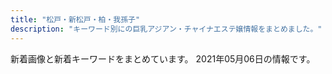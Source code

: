 ```yaml
---
title: "松戸・新松戸・柏・我孫子"
description: "キーワード別にの巨乳アジアン・チャイナエステ嬢情報をまとめました。"
---
```


新着画像と新着キーワードをまとめています。
2021年05月06日の情報です。

<DmmAffiliateIns />
<KeywordTable
  shops={
    [
    {
        "name": "\u30d5\u30a7\u30a2\u30ea-\u30c6\u30fc\u30eb",
        "keywords": {
            "F": 3,
            "85": 1,
            "D": 1,
            "C": 1,
            "90": 2,
            "95": 1,
            "91": 1
        },
        "station": "JR\u65b0\u516b\u67f1\u99c5",
        "url": "http://koukoku.xyz/fairy/",
        "img_links": [
            "http://koukoku.xyz/fairy/css/cam-01.jpg",
            "http://koukoku.xyz/fairy/images/call.png",
            "http://koukoku.xyz/fairy/css/m-top004.jpg",
            "http://koukoku.xyz/fairy/css/staff/staff0003-b.png",
            "http://koukoku.xyz/fairy/css/staff/staff0004-b.png",
            "http://koukoku.xyz/fairy/css/staff/staff006-b.png",
            "http://koukoku.xyz/fairy/css/staff/staff07-a.png",
            "http://koukoku.xyz/fairy/css/m-head03.jpg",
            "http://koukoku.xyz/fairy/css/staff/staff005-b.png",
            "http://koukoku.xyz/fairy/css/foot01.jpg"
        ]
    },
    {
        "name": "\u85e4\u306e\u82b1",
        "keywords": {},
        "url": "http://hujinohana.este88.com/",
        "station": "JR\u65b0\u677e\u6238\u99c5",
        "img_links": [
            "http://hujinohana.este88.com/gals/coco1.jpg",
            "http://hujinohana.este88.com/img/r02.jpg",
            "http://hujinohana.este88.com/images/kp3.png",
            "http://hujinohana.este88.com/gals/eri1.jpg",
            "http://hujinohana.este88.com/gals/risa1.jpg",
            "http://hujinohana.este88.com/gals/emiri1.jpg",
            "http://hujinohana.este88.com/gals/yuka1.jpg",
            "http://hujinohana.este88.com/images/qr.jpg",
            "http://hujinohana.este88.com/images/kp2.png",
            "http://hujinohana.este88.com/gals/yuri1.jpg",
            "http://hujinohana.este88.com/images/kp1.png",
            "http://hujinohana.este88.com/img/r05.jpg",
            "http://hujinohana.este88.com/images/mens-esthe2.png",
            "http://hujinohana.este88.com/gals/yuyu1.jpg",
            "http://hujinohana.este88.com/img/r01.jpg",
            "http://hujinohana.este88.com/img/r03.jpg",
            "http://hujinohana.este88.com/gals/yuki1.jpg",
            "http://hujinohana.este88.com/images/info.png",
            "http://hujinohana.este88.com/img/r04.jpg"
        ]
    },
    {
        "station": "JR\u99ac\u6a4b\u99c5\u897f\u53e3",
        "url": "https://heartpeace-mabashi.business.site/",
        "keywords": {},
        "name": "heart Peace \u99ac\u6a4b",
        "img_links": []
    },
    {
        "url": "https://gakuen.jpn.vin/",
        "img_links": [
            "https://gakuen.jpn.vin/images/news1.jpg",
            "https://gakuen.jpn.vin/photos/sites/26/2021/04/2021042602162756-e1619371108246.jpeg",
            "https://gakuen.jpn.vin/images/g8.jpg",
            "https://gakuen.jpn.vin/photos/sites/26/2021/04/2021040119262714.jpg",
            "https://gakuen.jpn.vin/images/staff_bj3.jpg",
            "https://gakuen.jpn.vin/images/g7.jpg",
            "https://gakuen.jpn.vin/images/s_cosplay.jpg",
            "https://gakuen.jpn.vin/photos/sites/26/2021/04/2021042815432738-e1619592220684.jpeg",
            "https://gakuen.jpn.vin/photos/sites/26/2021/04/2021040119261773.jpg",
            "https://gakuen.jpn.vin/photos/sites/26/2021/05/2021050312304187-e1620012651390.jpeg",
            "https://gakuen.jpn.vin/images/info2.jpg",
            "https://gakuen.jpn.vin/images/top.jpg",
            "https://gakuen.jpn.vin/images/g16.jpg",
            "https://gakuen.jpn.vin/images/info.jpg",
            "https://gakuen.jpn.vin/images/mobile.jpg",
            "https://gakuen.jpn.vin/images/g13.jpg",
            "https://gakuen.jpn.vin/photos/sites/26/2021/04/2021040119262085.jpg",
            "https://gakuen.jpn.vin/images/1.jpg",
            "https://gakuen.jpn.vin/images/g3.jpg",
            "https://gakuen.jpn.vin/photos/sites/26/2021/04/2021040119262861.jpg",
            "https://gakuen.jpn.vin/images/s_staff.jpg",
            "https://gakuen.jpn.vin/photos/sites/26/2021/04/2021040119261822.jpg",
            "https://gakuen.jpn.vin/images/2.jpg",
            "https://gakuen.jpn.vin/photos/sites/26/2021/05/2021050615242052-e1620282269734.jpeg",
            "https://gakuen.jpn.vin/images/g2.jpg",
            "https://gakuen.jpn.vin/photos/sites/26/2021/04/2021040119262660.jpg",
            "https://gakuen.jpn.vin/images/pick.jpg",
            "https://gakuen.jpn.vin/images/g15.jpg",
            "https://gakuen.jpn.vin/images/g10.jpg",
            "https://gakuen.jpn.vin/photos/sites/26/2021/04/202104011926198.jpg",
            "https://gakuen.jpn.vin/images/g1.jpg",
            "https://gakuen.jpn.vin/images/g17.jpg",
            "https://gakuen.jpn.vin/images/s_link.jpg"
        ],
        "keywords": {
            "E": 4,
            "F": 2,
            "G": 2
        },
        "name": "\u516b\u67f1\u5b66\u5712",
        "station": "\u516b\u67f1\u99c5"
    },
    {
        "keywords": {
            "86": 4,
            "87": 4,
            "C": 11,
            "D": 8
        },
        "station": "JR\u677e\u6238\u99c5\u6771\u53e3",
        "url": "https://koyuki-room.ests.jp/",
        "img_links": [
            "https://koyuki-room.ests.jp/photos/sites/77/2020/11/202011110732216.jpg",
            "https://koyuki-room.ests.jp/images/pagetop.png",
            "https://koyuki-room.ests.jp/images/mainimg.jpg",
            "https://koyuki-room.ests.jp/images/sp_mainimg.jpg",
            "https://koyuki-room.ests.jp/images/sp_img_teaser.jpg",
            "https://koyuki-room.ests.jp/images/img_teaser.jpg",
            "https://koyuki-room.ests.jp/images/service4.jpg",
            "https://koyuki-room.ests.jp/images/service1.jpg",
            "https://koyuki-room.ests.jp/images/service2.jpg",
            "https://koyuki-room.ests.jp/images/service3.jpg",
            "https://koyuki-room.ests.jp/photos/sites/77/2020/11/2020111107322026.jpg"
        ],
        "name": "\u5c0f\u96ea\u306e\u90e8\u5c4b"
    },
    {
        "url": "http://es-candy.work/",
        "name": "LOVER",
        "img_links": [
            "http://es-candy.work/staff/yui.jpg",
            "http://es-candy.work/sp/images/rec1.jpg",
            "http://es-candy.work/sp/images/staff_t.jpg",
            "http://es-candy.work/images/staff_t.jpg",
            "http://es-candy.work/sp/images/footer.jpg",
            "http://es-candy.work/images/tr.jpg",
            "http://es-candy.work/images/2.jpg",
            "http://es-candy.work/sp/images/sys1.jpg",
            "http://es-candy.work/images/head.jpg",
            "http://es-candy.work/staff/rina.jpg",
            "http://es-candy.work/images/rec1.jpg",
            "http://es-candy.work/sp/images/tel.jpg",
            "http://es-candy.work/images/tgirl.jpg",
            "http://es-candy.work/images/interior_t.jpg",
            "http://es-candy.work/sp/images/news.jpg",
            "http://es-candy.work/sp/staff/sati.jpg",
            "http://es-candy.work/images/4.jpg",
            "http://es-candy.work/images/int3.jpg",
            "http://es-candy.work/img/sati1.jpg",
            "http://es-candy.work/images/ac2.jpg",
            "http://es-candy.work/images/sisu1.jpg",
            "http://es-candy.work/sp/menu/home.jpg",
            "http://es-candy.work/sp/staff/nanami.jpg",
            "http://es-candy.work/sp/images/interior_t.jpg",
            "http://es-candy.work/images/up.png",
            "http://es-candy.work/sp/img/yui1.jpg",
            "http://es-candy.work/sp/menu/interior.jpg",
            "http://es-candy.work/staff/nanami.jpg",
            "http://es-candy.work/sp/images/topgirl.jpg",
            "http://es-candy.work/images/sm.jpg",
            "http://es-candy.work/images/sys2.jpg",
            "http://es-candy.work/img/yui1.jpg",
            "http://es-candy.work/sp/images/int4.jpg",
            "http://es-candy.work/sp/staff/rina.jpg",
            "http://es-candy.work/sp/images/pc.jpg",
            "http://es-candy.work/images/ac1.jpg",
            "http://es-candy.work/sp/images/int3.jpg",
            "http://es-candy.work/img/rina1.jpg",
            "http://es-candy.work/images/sisu2.jpg",
            "http://es-candy.work/sp/images/int1.jpg",
            "http://es-candy.work/sp/images/ac1.jpg",
            "http://es-candy.work/sp/images/top.jpg",
            "http://es-candy.work/images/sys1.jpg",
            "http://es-candy.work/sp/img/sati1.jpg",
            "http://es-candy.work/images/news.jpg",
            "http://es-candy.work/images/rec2.jpg",
            "http://es-candy.work/sp/staff/yui.jpg",
            "http://es-candy.work/sp/images/comment.jpg",
            "http://es-candy.work/sp/images/sisu.jpg",
            "http://es-candy.work/sp/img/nanami1.jpg",
            "http://es-candy.work/sp/images/ac2.jpg",
            "http://es-candy.work/staff/sati.jpg",
            "http://es-candy.work/images/int4.jpg",
            "http://es-candy.work/images/int1.jpg",
            "http://es-candy.work/sp/images/sys2.jpg",
            "http://es-candy.work/images/int2.jpg",
            "http://es-candy.work/images/1.jpg",
            "http://es-candy.work/img/nanami1.jpg",
            "http://es-candy.work/sp/images/rec2.jpg",
            "http://es-candy.work/sp/img/rina1.jpg",
            "http://es-candy.work/sp/images/head.jpg",
            "http://es-candy.work/images/3.jpg",
            "http://es-candy.work/sp/images/int2.jpg",
            "http://es-candy.work/sp/menu/staff.jpg",
            "http://es-candy.work/images/sisu_t.jpg",
            "http://es-candy.work/sp/images/newsb.jpg"
        ],
        "station": "JR\u65b0\u677e\u6238\u99c5",
        "keywords": {
            "87": 1,
            "89": 1,
            "88": 1,
            "86": 1
        }
    },
    {
        "url": "http://www.relax-kaede.com/",
        "keywords": {},
        "station": "JR\u677e\u6238\u99c5\u897f\u53e3",
        "name": "\u6953\uff5e\u304b\u3048\u3067\uff5e",
        "img_links": [
            "http://www.relax-kaede.com/optImg/31355/item/1593000/12811391_280_373.jpg",
            "http://www.relax-kaede.com/upFu8/31355/officialFreecontents/84162/img_newsListBgTop.jpg",
            "http://www.relax-kaede.com/upFu8/31355/officialFreecontents/82071/jobBanner2.jpg",
            "http://www.relax-kaede.com/optImg/31355/item/1521805/front_180_240.jpg",
            "http://www.relax-kaede.com/optImg/31355/item/1593000/12811391_51_68.jpg",
            "http://www.relax-kaede.com/mobileImg/31355/item/1587008/13478909_75_0.jpg",
            "http://www.relax-kaede.com/optImg/31355/item/1621237/13478899_240_0.jpg",
            "http://www.relax-kaede.com/optImg/31355/item/1549190/11991814_51_68.jpg",
            "http://www.relax-kaede.com/upFu8/31355/official/officialConf/item/img/newIconImage.png",
            "http://www.relax-kaede.com/mobileImg/31355/item/1555355/front_162_0.jpg",
            "http://www.relax-kaede.com/upFu8/31355/official/officialConf/logosmartphone/img/headerLogo.png",
            "http://www.relax-kaede.com/optImg/31355/item/1521805/12476628_51_68.jpg",
            "http://www.relax-kaede.com/optImg/31355/item/1555355/front_180_240.jpg",
            "http://www.relax-kaede.com/optImg/31355/item/1587008/13478909_51_68.jpg",
            "http://www.relax-kaede.com/optImg/31355/item/1555355/12811432_300_400.jpg",
            "http://www.relax-kaede.com/upFu8/31355/officialFreecontents/82058/topBanner2.jpg",
            "http://www.relax-kaede.com/upFu8/31355/official/officialConf/logo/img/headerLogo.png",
            "http://www.relax-kaede.com/upFu8/31355/official/officialConf/schedule/img/newIconImage.png",
            "http://www.relax-kaede.com/optImg/31355/item/1626970/13531514_300_400.jpg",
            "http://www.relax-kaede.com/upFu8/31355/official/officialConf/job/img/subTitleArrow.png",
            "http://www.relax-kaede.com/optImg/31355/item/1587008/13478909_300_400.jpg",
            "http://www.relax-kaede.com/upFu8/31355/official/officialConf/item/img/photoMailDiaryListTitle.jpg",
            "http://www.relax-kaede.com/upFu8/31355/official/officialConf/parts/imgMenu/mainHover.png",
            "https://www.relax-kaede.com/mobileImg/31355/item/1549190/11991814_120_160.jpg",
            "http://www.relax-kaede.com/optImg/31355/item/1611890/13621910_240_0.jpg",
            "http://www.relax-kaede.com/mobileImg/31355/item/1621237/13478899_75_0.jpg",
            "http://www.relax-kaede.com/upFu8/31355/official/officialConf/partssmartphone/img/smartPhoneSliderImg1.jpg",
            "http://www.relax-kaede.com/mobileImg/31355/item/1611890/13621910_75_0.jpg",
            "http://www.relax-kaede.com/optImg/31355/news/33503057_0_0.jpg",
            "http://www.relax-kaede.com/optImg/31355/item/1601793/front_240_0.jpg",
            "http://www.relax-kaede.com/optImg/31355/item/1593000/front_240_0.jpg",
            "http://www.relax-kaede.com/optImg/31355/item/1611890/13621910_180_240.jpg",
            "http://www.relax-kaede.com/s/img/telToIcon_alpha.png",
            "http://www.relax-kaede.com/s/img/fdc_listArrowImage0_alpha.png",
            "http://www.relax-kaede.com/img/parts/subTitleArrow_alpha.png",
            "http://www.relax-kaede.com/optImg/31355/item/1559927/front_180_240.jpg",
            "http://www.relax-kaede.com/upFu8/31355/official/officialConf/itemlist/img/todayIconImage.png",
            "http://www.relax-kaede.com/optImg/31355/item/1634959/front_240_0.jpg",
            "http://www.relax-kaede.com/mobileImg/31355/item/1634959/front_75_0.jpg",
            "http://www.relax-kaede.com/upFu8/31355/official/officialConf/parts/imgMenu/job.png",
            "http://www.relax-kaede.com/upFu8/31355/official/officialConf/parts/img/pcSliderImg1.jpg",
            "http://www.relax-kaede.com/optImg/31355/news/33486902_0_0.jpg",
            "http://www.relax-kaede.com/upFu8/31355/official/officialConf/parts/imgMenu/itemListHover.png",
            "http://www.relax-kaede.com/mobileImg/31355/item/1626970/front_162_0.jpg",
            "http://www.relax-kaede.com/upFu8/31355/official/officialConf/item/img/managerCommentTitle.jpg",
            "http://www.relax-kaede.com/optImg/31355/item/1559927/front_240_0.jpg",
            "http://www.relax-kaede.com/mobileImg/31355/item/1593000/front_75_0.jpg",
            "http://www.relax-kaede.com/optImg/31355/item/1626970/13531514_51_68.jpg",
            "http://www.relax-kaede.com/optImg/31355/item/1555355/12811432_51_68.jpg",
            "http://www.relax-kaede.com/optImg/31355/item/1611890/13621910_300_400.jpg",
            "http://www.relax-kaede.com/optImg/31355/shopEvent/99836_0_0.jpg",
            "http://www.relax-kaede.com/upFu8/31355/official/officialConf/item/img/itemCommentTitle.jpg",
            "http://www.relax-kaede.com/optImg/31355/item/1549190/11991814_300_400.jpg",
            "http://www.relax-kaede.com/upFu8/31355/officialFreecontents/82458/otoiawasekotira.jpg",
            "http://www.relax-kaede.com/optImg/31355/item/1611890/13621910_51_68.jpg",
            "http://www.relax-kaede.com/optImg/31355/item/1626970/front_240_0.jpg",
            "http://www.relax-kaede.com/mobileImg/31355/item/1559927/front_75_0.jpg",
            "http://www.relax-kaede.com/optImg/31355/item/1621237/13478899_280_373.jpg",
            "http://www.relax-kaede.com/optImg/31355/item/1555355/front_240_0.jpg",
            "http://www.relax-kaede.com/mobileImg/31355/item/1621237/13478899_500_0.jpg",
            "http://www.relax-kaede.com/optImg/31355/item/1593000/front_180_240.jpg",
            "http://www.relax-kaede.com/optImg/31355/item/1634959/front_180_240.jpg",
            "http://www.relax-kaede.com/mobileImg/31355/item/1549190/front_75_0.jpg",
            "http://www.relax-kaede.com/optImg/31355/item/1521805/front_240_0.jpg",
            "http://www.relax-kaede.com/upFu8/31355/officialFreecontents/82068/mobileBanner.jpg",
            "https://www.relax-kaede.com/upFu8/31355/official/officialConf/logomobile/img/headerLogo.jpg",
            "http://www.relax-kaede.com/upFu8/31355/officialFreecontents/82064/smartPhoneBanner.jpg",
            "http://www.relax-kaede.com/upFu8/31355/official/officialConf/parts/imgMenu/itemList.png",
            "http://www.relax-kaede.com/s/img/fdc_phoneIcon0_alpha.png",
            "http://www.relax-kaede.com/mobileImg/31355/item/1549190/11991814_120_160.jpg",
            "http://www.relax-kaede.com/optImg/31355/item/1621237/13478899_180_240.jpg",
            "http://www.relax-kaede.com/optImg/31355/item/1621237/13478899_51_68.jpg",
            "http://www.relax-kaede.com/optImg/31355/item/1559927/12153969_300_400.jpg",
            "http://www.relax-kaede.com/upFu8/31355/official/officialConf/parts/imgMenu/main.png",
            "http://www.relax-kaede.com/mobileImg/31355/item/1593000/12811391_500_0.jpg",
            "http://www.relax-kaede.com/mobileImg/31355/item/1593000/front_162_0.jpg",
            "http://www.relax-kaede.com/optImg/31355/item/1559927/12153969_51_68.jpg",
            "http://www.relax-kaede.com/optImg/31355/item/1601793/front_180_240.jpg",
            "http://www.relax-kaede.com/mobileImg/31355/item/1549190/11991814_500_0.jpg",
            "http://www.relax-kaede.com/mobileImg/31355/item/1587008/13478909_500_0.jpg",
            "http://www.relax-kaede.com/mobileImg/31355/item/1555355/12811432_500_0.jpg",
            "http://www.relax-kaede.com/upFu8/31355/official/officialConf/parts/imgMenu/jobHover.png",
            "http://www.relax-kaede.com/upFu8/31355/official/officialConf/parts/imgMenu/rateHover.png",
            "http://www.relax-kaede.com/mobileImg/31355/item/1601793/front_75_0.jpg",
            "http://www.relax-kaede.com/upFu8/31355/official/officialConf/parts/img/pcSliderImg5.jpg",
            "http://www.relax-kaede.com/optImg/31355/item/1587008/13478909_180_240.jpg",
            "http://www.relax-kaede.com/mobileImg/31355/item/1555355/front_75_0.jpg",
            "http://www.relax-kaede.com/optImg/31355/item/1621237/13478899_300_400.jpg",
            "http://www.relax-kaede.com/optImg/31355/item/1593000/12811391_300_400.jpg",
            "http://www.relax-kaede.com/mobileImg/31355/item/1626970/13531514_500_0.jpg",
            "http://www.relax-kaede.com/upFu8/31355/official/officialConf/parts/imgMenu/rate.png",
            "http://www.relax-kaede.com/mobileImg/31355/item/1626970/front_500_0.jpg",
            "http://www.relax-kaede.com/upFu8/31355/official/officialConf/partssmartphone/img/smartPhoneSliderImg5.jpg",
            "http://www.relax-kaede.com/optImg/31355/item/1549190/front_180_240.jpg",
            "http://www.relax-kaede.com/optImg/31355/item/1587008/13478909_280_373.jpg",
            "http://www.relax-kaede.com/optImg/31355/item/1521805/12476628_300_400.jpg",
            "http://www.relax-kaede.com/upFu8/31355/official/officialConf/item/img/todayIconImage.png",
            "http://www.relax-kaede.com/upFu8/31355/official/officialConf/logomobile/img/headerLogo.jpg",
            "http://www.relax-kaede.com/mobileImg/31355/item/1521805/front_75_0.jpg",
            "http://www.relax-kaede.com/mobileImg/31355/item/1611890/13621910_500_0.jpg",
            "http://www.relax-kaede.com/optImg/31355/item/1549190/front_240_0.jpg",
            "http://www.relax-kaede.com/optImg/31355/item/1549190/11991814_280_373.jpg",
            "http://www.relax-kaede.com/optImg/31355/item/1601793/13624088_300_400.jpg",
            "http://www.relax-kaede.com/optImg/31355/item/1555355/12811432_280_373.jpg",
            "http://www.relax-kaede.com/upFu8/31355/officialFreecontents/82059/bgTop.png",
            "http://www.relax-kaede.com/upFu8/31355/official/officialConf/access/img/subTitleArrow.png",
            "http://www.relax-kaede.com/upFu8/31355/official/officialConf/itemlist/img/newIconImage.png",
            "http://www.relax-kaede.com/optImg/31355/item/1587008/13478909_240_0.jpg",
            "http://www.relax-kaede.com/optImg/31355/item/1626970/front_180_240.jpg",
            "http://www.relax-kaede.com/mobileImg/31355/item/1549190/11991814_200_200.jpg",
            "http://www.relax-kaede.com/optImg/31355/item/1601793/13624088_51_68.jpg",
            "http://www.relax-kaede.com/mobileImg/31355/item/1611890/13621910_162_0.jpg",
            "http://www.relax-kaede.com/upFu8/31355/official/officialConf/parts/img/newsListTitleIcon.png"
        ]
    },
    {
        "img_links": [
            "http://girls.msa.jp/images/top/top_03.jpg",
            "http://girls.msa.jp/images/top/top_04.jpg",
            "http://girls.msa.jp/images/top/top_06.jpg",
            "http://girls.msa.jp/images/staff_image/staf_011a.jpg",
            "http://girls.msa.jp/images/page_top.png",
            "http://girls.msa.jp/images/top/top_01.jpg",
            "http://girls.msa.jp/images/top/top_05.jpg",
            "http://girls.msa.jp/images/top/top_08.png",
            "http://girls.msa.jp/images/home/top.jpg",
            "http://girls.msa.jp/images/top/top_02.jpg"
        ],
        "station": "JR\u677e\u6238\u99c5\u6771\u53e3",
        "keywords": {},
        "url": "http://girls.msa.jp/",
        "name": "\u5c11\u5973\u6642\u4ee3"
    },
    {
        "keywords": {},
        "station": "JR\u5929\u738b\u53f0\u99c5\u5357\u53e3",
        "url": "https://www.white.8reiwa.com/",
        "name": "\u30db\u30ef\u30a4\u30c8",
        "img_links": [
            "https://www.white.8reiwa.com/000jpg/room/t008.jpg",
            "https://www.white.8reiwa.com/s/000jpg/room/t002.jpg",
            "https://www.white.8reiwa.com/000jpg/aroma/003lavender.jpg",
            "https://www.white.8reiwa.com/s/000jpg/aroma/003lavender.jpg",
            "https://www.white.8reiwa.com/000_p/002_516.jpg",
            "https://www.white.8reiwa.com/s/000_p/002_516.jpg",
            "https://www.white.8reiwa.com/s/000jpg/aroma/008ylang.jpg",
            "https://www.white.8reiwa.com/000gif/qrs.png",
            "https://www.white.8reiwa.com/s/000jpg/aroma/010lemon.jpg",
            "https://www.white.8reiwa.com/s/000jpg/room/t001.jpg",
            "https://www.white.8reiwa.com/s/000jpg/aroma/001rosewood.jpg",
            "https://www.white.8reiwa.com/s/000jpg/room/t007.jpg",
            "https://www.white.8reiwa.com/s/000jpg/aroma/009grapefruit.jpg",
            "https://www.white.8reiwa.com/s/000jpg/akasuri001.jpg",
            "https://www.white.8reiwa.com/000_p/001_856.jpg",
            "https://www.white.8reiwa.com/s/000jpg/room/t008.jpg",
            "https://www.white.8reiwa.com/000jpg/akasuri001.jpg",
            "https://www.white.8reiwa.com/000jpg/room/t001.jpg",
            "https://www.white.8reiwa.com/000jpg/t002.jpg",
            "https://www.white.8reiwa.com/s/000jpg/aroma/002teatree.jpg",
            "https://www.white.8reiwa.com/s/000jpg/aroma/004pepermint.jpg",
            "https://www.white.8reiwa.com/000jpg/aroma/006orenge.jpg",
            "https://www.white.8reiwa.com/s/000jpg/room/t003.jpg",
            "https://www.white.8reiwa.com/s/000jpg/aroma/006orenge.jpg",
            "https://www.white.8reiwa.com/000jpg/room/t003.jpg",
            "https://www.white.8reiwa.com/000jpg/t003.jpg",
            "https://www.white.8reiwa.com/s/000_p/001_856.jpg",
            "https://www.white.8reiwa.com/s/000jpg/bg002.jpg",
            "https://www.white.8reiwa.com/000gif/qri.png",
            "https://www.white.8reiwa.com/000jpg/room/t006.jpg",
            "https://www.white.8reiwa.com/000jpg/aroma/001rosewood.jpg",
            "https://www.white.8reiwa.com/000jpg/room/t002.jpg",
            "https://www.white.8reiwa.com/000jpg/aroma/005eucglobulus.jpg",
            "https://www.white.8reiwa.com/000jpg/aroma/002teatree.jpg",
            "https://www.white.8reiwa.com/000jpg/aroma/010lemon.jpg",
            "https://www.white.8reiwa.com/s/000_p/003_368.jpg",
            "https://www.white.8reiwa.com/s/000jpg/t002.jpg",
            "https://www.white.8reiwa.com/s/000jpg/room/t004.jpg",
            "https://www.white.8reiwa.com/000jpg/t001.jpg",
            "https://www.white.8reiwa.com/000jpg/aroma/008ylang.jpg",
            "https://www.white.8reiwa.com/000jpg/room/t007.jpg",
            "https://www.white.8reiwa.com/000jpg/aroma/007rosemarry.jpg",
            "https://www.white.8reiwa.com/s/000jpg/aroma/007rosemarry.jpg",
            "https://www.white.8reiwa.com/s/000jpg/aroma/005eucglobulus.jpg",
            "https://www.white.8reiwa.com/000jpg/room/t005.jpg",
            "https://www.white.8reiwa.com/000jpg/room/t004.jpg",
            "https://www.white.8reiwa.com/s/000jpg/t001.jpg",
            "https://www.white.8reiwa.com/s/000jpg/t003.jpg",
            "https://www.white.8reiwa.com/000_p/003_368.jpg",
            "https://www.white.8reiwa.com/000jpg/aroma/004pepermint.jpg",
            "https://www.white.8reiwa.com/s/000jpg/room/t006.jpg",
            "https://www.white.8reiwa.com/000jpg/aroma/009grapefruit.jpg",
            "https://www.white.8reiwa.com/s/000jpg/room/t005.jpg"
        ]
    },
    {
        "station": "\u516b\u67f1\u99c5\u5357\u53e3",
        "url": "http://yuen.est-u.com/",
        "name": "\u512a\u82d1",
        "keywords": {},
        "img_links": [
            "http://yuen.est-u.com/images/index_04.png",
            "http://yuen.est-u.com/images/index_12.png",
            "http://yuen.est-u.com/images/index_10.png",
            "http://yuen.est-u.com/images/index_06.png",
            "http://yuen.est-u.com/images/index_08.png",
            "http://yuen.est-u.com/images/pick_08.png",
            "http://yuen.est-u.com/images/index_05.png",
            "http://yuen.est-u.com/images/staff_08.png"
        ]
    },
    {
        "station": "\u516b\u67f1\u99c5\u5357\u53e3",
        "keywords": {
            "E": 4,
            "D": 12
        },
        "name": "Soleil -\u30bd\u30ec\u30a4\u30e6-",
        "url": "http://esthe-relax.net/",
        "img_links": [
            "http://esthe-relax.net/images/ttl-concept2.png",
            "http://esthe-relax.net/images/qr.jpg",
            "http://esthe-relax.net/images/ttl-concept.png",
            "http://esthe-relax.net/images/acc1.jpg",
            "http://esthe-relax.net/images/ttl-pickup.png",
            "http://esthe-relax.net/images/cg05.jpg",
            "http://esthe-relax.net/images/img-link.jpg",
            "http://esthe-relax.net/images/bg-image-consept.png",
            "http://esthe-relax.net/images/txt-header-storeinfo.png",
            "http://esthe-relax.net/images/ttl-pickupt.png",
            "http://esthe-relax.net/images/img-therapistt.jpg",
            "http://esthe-relax.net/images/img-linkt.jpg",
            "http://esthe-relax.net/images/acc.jpg",
            "http://esthe-relax.net/images/ttl-qrf.png",
            "http://esthe-relax.net/images/bnr-campaign01.jpg",
            "http://esthe-relax.net/images/img-header-mainvisual01.jpg",
            "http://esthe-relax.net/images/ttl-concept2t.png",
            "http://esthe-relax.net/images/cg02.jpg",
            "http://esthe-relax.net/images/txt-header-phone.png",
            "http://esthe-relax.net/images/ttl-qr.png",
            "http://esthe-relax.net/images/cg01.jpg",
            "http://esthe-relax.net/images/cg06.jpg",
            "http://esthe-relax.net/images/img-header-mainvisual01t.jpg",
            "http://esthe-relax.net/images/bg-image-consept02.png",
            "http://esthe-relax.net/images/img-therapist.jpg",
            "http://esthe-relax.net/images/bnr-sp-campaign01.jpg",
            "http://esthe-relax.net/images/txt-footer-copyright.png",
            "http://esthe-relax.net/images/ttl-conceptt.png",
            "http://esthe-relax.net/images/txt-header-phonet.png",
            "http://esthe-relax.net/images/ttl-link.png",
            "http://esthe-relax.net/images/ttl-information.png",
            "http://esthe-relax.net/images/ttl-therapist.png",
            "http://esthe-relax.net/images/ttl-qrt.png"
        ]
    },
    {
        "station": "JR\u677e\u6238\u99c5\u6771\u53e3",
        "img_links": [
            "http://msg-rlx.com/staff/mei/01.jpg",
            "http://msg-rlx.com/images/s_staff.jpg",
            "http://msg-rlx.com/staff/ai/01.jpg",
            "http://msg-rlx.com/images/shop04.jpg",
            "http://msg-rlx.com/staff/an/01.jpg",
            "http://msg-rlx.com/staff/mimi/01.jpg",
            "http://msg-rlx.com/images/shop01.jpg",
            "http://msg-rlx.com/images/s_news.jpg",
            "http://msg-rlx.com/images/top.jpg",
            "http://msg-rlx.com/images/s_pick.jpg",
            "http://msg-rlx.com/staff/rumi/01.jpg",
            "http://msg-rlx.com/images/shop02.jpg",
            "http://msg-rlx.com/images/shop03.jpg",
            "http://msg-rlx.com/staff/saki/01.jpg"
        ],
        "name": "\u697d\u5712",
        "keywords": {},
        "url": "http://msg-rlx.com/"
    },
    {
        "name": "\u30e9\u30d9\u30f3\u30c0\u30fc",
        "url": "http://lavender-massage.work/",
        "img_links": [
            "http://lavender-massage.work/img/st44.jpg",
            "http://lavender-massage.work/img/sta32.jpg",
            "http://lavender-massage.work/img/st42.jpg",
            "http://lavender-massage.work/img/st41.jpg",
            "http://lavender-massage.work/img/st039.jpg",
            "http://lavender-massage.work/img/s33.jpg",
            "http://lavender-massage.work/i/img/r4.jpg",
            "http://lavender-massage.work/img/s41.jpg",
            "http://lavender-massage.work/img/s39.jpg",
            "http://lavender-massage.work/img/st32.jpg",
            "http://lavender-massage.work/i/img/g038.jpg",
            "http://lavender-massage.work/img/st38.jpg",
            "http://lavender-massage.work/img/sta41.jpg",
            "http://lavender-massage.work/img/st39.jpg",
            "http://lavender-massage.work/img/s36.jpg",
            "http://lavender-massage.work/i/img/g036.jpg",
            "http://lavender-massage.work/img/sta38.jpg",
            "http://lavender-massage.work/img/s44.jpg",
            "http://lavender-massage.work/img/sta36.jpg",
            "http://lavender-massage.work/img/mo.png",
            "http://lavender-massage.work/img/sta43.jpg",
            "http://lavender-massage.work/i/img/g043.jpg",
            "http://lavender-massage.work/img/sta39.jpg",
            "http://lavender-massage.work/i/img/g033.jpg",
            "http://lavender-massage.work/i/img/r2.jpg",
            "http://lavender-massage.work/i/img/g041.jpg",
            "http://lavender-massage.work/i/img/g042.jpg",
            "http://lavender-massage.work/i/img/g039.jpg",
            "http://lavender-massage.work/img/st36.jpg",
            "http://lavender-massage.work/img/botton.jpg",
            "http://lavender-massage.work/img/sta42.jpg",
            "http://lavender-massage.work/img/s42.jpg",
            "http://lavender-massage.work/img/s43.jpg",
            "http://lavender-massage.work/i/img/g044.jpg",
            "http://lavender-massage.work/i/img/g39.jpg",
            "http://lavender-massage.work/i/img/r3.jpg",
            "http://lavender-massage.work/i/img/g032.jpg",
            "http://lavender-massage.work/img/s38.jpg",
            "http://lavender-massage.work/img/st43.jpg",
            "http://lavender-massage.work/img/sta44.jpg",
            "http://lavender-massage.work/img/st33.jpg",
            "http://lavender-massage.work/i/img/r1.jpg",
            "http://lavender-massage.work/img/sta33.jpg"
        ],
        "station": "JR\u65b0\u677e\u6238\u99c5",
        "keywords": {
            "83": 1,
            "C": 23,
            "86": 1,
            "85": 5,
            "84": 2
        }
    },
    {
        "name": "\u30c8\u30de\u30c8\uff5eTomato",
        "url": "http://hi-msg.com/tomato2/",
        "station": "JR\u677e\u6238\u99c5",
        "img_links": [],
        "keywords": {}
    },
    {
        "name": "\u61a9\u3044\u306e\u5ead\u5712",
        "url": "http://ikoi-teien.info/",
        "station": "JR\u677e\u6238\u99c5\u6771\u53e3",
        "img_links": [
            "http://ikoi-teien.info/images/a09.jpg",
            "http://ikoi-teien.info/images/s1.jpg",
            "http://ikoi-teien.info/images/a10.jpg",
            "http://ikoi-teien.info/images/mobile.jpg",
            "http://ikoi-teien.info/images/g0.jpg",
            "http://ikoi-teien.info/images/1.jpg",
            "http://ikoi-teien.info/images/top.jpg",
            "http://ikoi-teien.info/images/g1.jpg",
            "http://ikoi-teien.info/images/a06.jpg",
            "http://ikoi-teien.info/images/a07.jpg",
            "http://ikoi-teien.info/images/tisato.jpg",
            "http://ikoi-teien.info/images/s2.jpg",
            "http://ikoi-teien.info/images/zi_staff.png"
        ],
        "keywords": {
            "C": 8
        }
    },
    {
        "station": "JR\u6211\u5b6b\u5b50\u99c5\u5357\u53e3",
        "url": "http://www.rakuraku-abiko.xyz/",
        "name": "\u697d\u697d",
        "keywords": {},
        "img_links": [
            "http://www.rakuraku-abiko.xyz/images/staff/nana.jpg",
            "http://www.rakuraku-abiko.xyz/images/index-tiba_13.jpg",
            "http://www.rakuraku-abiko.xyz/images/index-tiba_10.jpg",
            "http://www.rakuraku-abiko.xyz/images/index-tiba_02.jpg",
            "http://www.rakuraku-abiko.xyz/images/index-tiba_07.jpg",
            "http://www.rakuraku-abiko.xyz/images/staff/ready.jpg",
            "http://www.rakuraku-abiko.xyz/images/staff/coco.jpg",
            "http://www.rakuraku-abiko.xyz/images/staff/eri.jpg",
            "http://www.rakuraku-abiko.xyz/images/staff/yuki.jpg",
            "http://www.rakuraku-abiko.xyz/images/nav/nav-job.jpg",
            "http://www.rakuraku-abiko.xyz/images/nav/nav-sys.jpg",
            "http://www.rakuraku-abiko.xyz/images/staff/staff.jpg",
            "http://www.rakuraku-abiko.xyz/images/nav/nav-staff.jpg",
            "http://www.rakuraku-abiko.xyz/images/index-tiba_04.jpg",
            "http://www.rakuraku-abiko.xyz/images/index-tiba_09.jpg"
        ]
    },
    {
        "keywords": {},
        "url": "http://mulan.refle.shop/",
        "img_links": [
            "http://mulan.refle.shop/wp-content/uploads/2021/04/u37526758901461759256fm26gp0-400x500.jpg",
            "http://aqut.sakura.ne.jp/mulan/wp-content/uploads/2021/04/980x450.jpg",
            "http://aqut.sakura.ne.jp/mulan/wp-content/uploads/2021/04/980x550.jpg",
            "http://mulan.refle.shop/wp-content/uploads/2021/04/u37526758901461759256fm26gp0.jpg",
            "http://mulan.refle.shop/wp-content/uploads/2021/04/srchttp___5b0988e595225.cdn_.sohucs.com_images_20190807_ccfbe2778e8d4bbc91d3d9e53c769963.jpeg",
            "http://aqut.sakura.ne.jp/mulan/wp-content/uploads/2021/04/640x905.jpg"
        ],
        "name": "\u30e0\u30fc\u30e9\u30f3",
        "station": "JR\u67cf\u99c5\u6771\u53e3"
    },
    {
        "keywords": {
            "85": 15,
            "87": 3,
            "86": 3
        },
        "name": "\u9752\u7a7a",
        "station": "\u516b\u67f1\u99c5\u5317\u53e3",
        "url": "http://aozora.iest.jp/",
        "img_links": [
            "http://aozora.iest.jp/images/s_service.png",
            "http://aozora.iest.jp/images/staff_03.jpg",
            "http://aozora.iest.jp/images/staff_08.jpg",
            "http://aozora.iest.jp/images/staff_bj4.png",
            "http://aozora.iest.jp/images/staff_010.jpg",
            "http://aozora.iest.jp/layer/images/top/top_06.jpg",
            "http://aozora.iest.jp/images/staff_01.jpg",
            "http://aozora.iest.jp/images/staff_07.jpg",
            "http://aozora.iest.jp/images/1.jpg",
            "http://aozora.iest.jp/images/staff_011.jpg",
            "http://aozora.iest.jp/images/ser3.jpg",
            "http://aozora.iest.jp/images/ser1.jpg",
            "http://aozora.iest.jp/images/staff_09.jpg",
            "http://aozora.iest.jp/layer/images/top/top_01.jpg",
            "http://aozora.iest.jp/layer/images/top/top_03.jpg",
            "http://aozora.iest.jp/layer/images/top.jpg",
            "http://aozora.iest.jp/images/info.png",
            "http://aozora.iest.jp/images/s_info.png",
            "http://aozora.iest.jp/layer/images/top/top_02.jpg",
            "http://aozora.iest.jp/images/ser4.jpg",
            "http://aozora.iest.jp/images/top2.jpg",
            "http://aozora.iest.jp/images/top1.jpg",
            "http://aozora.iest.jp/images/ser2.jpg",
            "http://aozora.iest.jp/layer/images/top/top_04.jpg",
            "http://aozora.iest.jp/layer/images/top/top_08.png",
            "http://aozora.iest.jp/images/staff_bj1.png",
            "http://aozora.iest.jp/layer/images/top/top_05.jpg",
            "http://aozora.iest.jp/images/wenzi-staff.png"
        ]
    },
    {
        "station": "JR\u65b0\u677e\u6238\u99c5",
        "keywords": {
            "E": 3,
            "D": 8,
            "83": 2,
            "89": 8,
            "85": 12,
            "\u80f8": 1,
            "\u4e73": 1,
            "C": 14,
            "88": 2
        },
        "img_links": [
            "http://www.f-relax.info/images/02.jpg",
            "http://www.f-relax.info/images/icon_covergirl.png",
            "http://www.f-relax.info/girl/09.jpg",
            "http://www.f-relax.info/images/info_15.jpg",
            "http://www.f-relax.info/s/images/icon_topics.png",
            "http://www.f-relax.info/images/upload/thumb/b4a26ca05246874e.jpg",
            "http://www.f-relax.info/images/upload/9e5569f2e80ca2f1.jpg",
            "http://www.f-relax.info/images/upload/cc99e33471ca4497.jpg",
            "http://www.f-relax.info/images/upload/thumb/74cead40c075ac87.jpg",
            "http://www.f-relax.info/images/upload/thumb/734735c68ba6218b.jpg",
            "http://www.f-relax.info/images/icon_tel.png",
            "http://www.f-relax.info/images/upload/7671fb5373806ec5.jpg",
            "http://www.f-relax.info/images/upload/thumb/348a80b9eaf5af17.jpg",
            "http://www.f-relax.info/images/rec.jpg",
            "http://www.f-relax.info/s/images/icon_tel.png",
            "http://www.f-relax.info/images/upload/thumb/e453e3ea4fb35a5d.jpg",
            "http://www.f-relax.info/images/upload/thumb/7671fb5373806ec5.jpg",
            "http://www.f-relax.info/images/index_10.jpg",
            "http://www.f-relax.info/images/upload/thumb/5a2e6e19462584a5.jpg",
            "http://www.f-relax.info/images/upload/thumb/2c3e8d2ff71e3e7d.jpg",
            "http://www.f-relax.info/images/line.jpg",
            "http://www.f-relax.info/images/index_08.jpg",
            "http://www.f-relax.info/images/upload/thumb/b2788b7186dc01bc.jpg",
            "http://www.f-relax.info/images/upload/b2788b7186dc01bc.jpg",
            "http://www.f-relax.info/images/upload/thumb/50efc8d98a88b6e4.jpg",
            "http://www.f-relax.info/images/upload/thumb/b9878b9ef72df6a4.jpg",
            "http://www.f-relax.info/images/upload/thumb/22a60a64e55c8ac5.jpg",
            "http://www.f-relax.info/images/upload/thumb/b35205931d430e00.jpg",
            "http://www.f-relax.info/images/04.jpg",
            "http://www.f-relax.info/images/index_09.jpg",
            "http://www.f-relax.info/images/upload/thumb/e14b15ba5dcba53e.jpg",
            "http://www.f-relax.info/images/index_07.jpg",
            "http://www.f-relax.info/images/index_06.jpg",
            "http://www.f-relax.info/images/icon_top.png",
            "http://www.f-relax.info/images/index_18.jpg",
            "http://www.f-relax.info/images/03.jpg",
            "http://www.f-relax.info/images/icon_staff.png",
            "http://www.f-relax.info/images/upload/thumb/fe8ffcda2a9e6d0c.jpg",
            "http://www.f-relax.info/images/index_02.jpg",
            "http://www.f-relax.info/images/index_11.jpg",
            "http://www.f-relax.info/images/index_05.jpg",
            "http://www.f-relax.info/images/upload/d7f4cbf6691ac12e.jpg",
            "http://www.f-relax.info/images/upload/thumb/ea6361498f69fd6d.jpg",
            "http://www.f-relax.info/images/index_19.jpg",
            "http://www.f-relax.info/images/upload/thumb/169794904bc8bb96.jpg",
            "http://www.f-relax.info/images/index_01.jpg",
            "http://www.f-relax.info/images/upload/f3d7b39c6d7abb73.jpg",
            "http://www.f-relax.info/images/index_04.jpg",
            "http://www.f-relax.info/images/upload/thumb/b2fbaab04713ae61.jpg",
            "http://www.f-relax.info/images/upload/thumb/d7f4cbf6691ac12e.jpg",
            "http://www.f-relax.info/images/upload/ea6361498f69fd6d.jpg",
            "http://www.f-relax.info/images/index_15.jpg",
            "http://www.f-relax.info/images/upload/5a2e6e19462584a5.jpg",
            "http://www.f-relax.info/images/upload/74cead40c075ac87.jpg",
            "http://www.f-relax.info/images/acc_01.jpg",
            "http://www.f-relax.info/s/images/icon_staff.png",
            "http://www.f-relax.info/s/images/icon_info.png",
            "http://www.f-relax.info/images/rec_15.jpg",
            "http://www.f-relax.info/images/index_13.jpg",
            "http://www.f-relax.info/girl/01.jpg",
            "http://www.f-relax.info/s/images/icon_top.png",
            "http://www.f-relax.info/images/r01.jpg",
            "http://www.f-relax.info/images/upload/thumb/bcd6f84a5b94eef3.jpg",
            "http://www.f-relax.info/images/r04.jpg",
            "http://www.f-relax.info/images/index_03.jpg",
            "http://www.f-relax.info/images/icon_topics.png",
            "http://www.f-relax.info/images/upload/169794904bc8bb96.jpg",
            "http://www.f-relax.info/images/upload/thumb/8cf46674946522a3.jpg",
            "http://www.f-relax.info/images/r03.jpg",
            "http://www.f-relax.info/images/upload/thumb/9e5569f2e80ca2f1.jpg",
            "http://www.f-relax.info/images/r02.jpg",
            "http://www.f-relax.info/images/upload/thumb/6dfdb0bfcfd9c1f5.jpg",
            "http://www.f-relax.info/images/01.jpg",
            "http://www.f-relax.info/images/icon_info.png",
            "http://www.f-relax.info/images/upload/thumb/261451228020b8ac.jpg",
            "http://www.f-relax.info/images/index_14.jpg",
            "http://www.f-relax.info/images/upload/734735c68ba6218b.jpg",
            "http://www.f-relax.info/images/upload/thumb/06d312c8ef897f57.jpg",
            "http://www.f-relax.info/images/upload/thumb/cc99e33471ca4497.jpg",
            "http://www.f-relax.info/images/upload/261451228020b8ac.jpg",
            "http://www.f-relax.info/images/upload/thumb/f3d7b39c6d7abb73.jpg",
            "http://www.f-relax.info/images/staff_15.jpg"
        ],
        "name": "\u98a8\u697d\u91cc",
        "url": "http://www.f-relax.info/"
    },
    {
        "keywords": {
            "D": 9,
            "85": 2,
            "87": 5,
            "88": 1,
            "C": 3,
            "86": 4
        },
        "img_links": [
            "http://www.oasis.masg.info/files/001.jpg",
            "http://www.oasis.masg.info/images/face.png",
            "http://www.oasis.masg.info/files/013.jpg",
            "http://www.oasis.masg.info/images/s_link.png",
            "http://www.oasis.masg.info/images/bj2.jpg",
            "http://www.oasis.masg.info/files/009.jpg",
            "http://www.oasis.masg.info/images/news.png",
            "http://www.oasis.masg.info/files/004.jpg",
            "http://www.oasis.masg.info/images/end.png",
            "http://www.oasis.masg.info/images/shop/shop01.jpg",
            "http://www.oasis.masg.info/images/top.png",
            "http://www.oasis.masg.info/files/006.jpg",
            "http://www.oasis.masg.info/files/012.jpg",
            "http://www.oasis.masg.info/files/008.jpg",
            "http://www.oasis.masg.info/images/r4.jpg",
            "http://www.oasis.masg.info/images/shop/shop02.jpg",
            "http://www.oasis.masg.info/images/r1.jpg",
            "http://www.oasis.masg.info/files/011.jpg",
            "http://www.oasis.masg.info/files/010.jpg",
            "http://www.oasis.masg.info/images/s_staff.png",
            "http://www.oasis.masg.info/images/shop/shop03.jpg",
            "http://www.oasis.masg.info/images/shop/shop04.jpg",
            "http://www.oasis.masg.info/files/003.jpg",
            "http://www.oasis.masg.info/images/r5.jpg",
            "http://www.oasis.masg.info/files/005.jpg",
            "http://www.oasis.masg.info/files/002.jpg",
            "http://www.oasis.masg.info/images/r2.jpg",
            "http://www.oasis.masg.info/images/pick.png"
        ],
        "url": "http://www.oasis.masg.info/",
        "station": "\u938c\u30f6\u8c37\u99c5\u6771\u53e3",
        "name": "\u30aa\u30a2\u30b7\u30b9\uff5eOasis\uff5e"
    },
    {
        "keywords": {},
        "station": "\u4e94\u9999\u99c5\u6771\u53e3",
        "name": "\u7652\u3057\u3068\u3053\u308d",
        "url": "http://www.n-rakuen.work/",
        "img_links": [
            "http://www.n-rakuen.work/images/news.jpg",
            "http://www.n-rakuen.work/si/s4.png",
            "http://www.n-rakuen.work/si/i4.png",
            "http://www.n-rakuen.work/si/s2.png",
            "http://www.n-rakuen.work/images/1.jpg",
            "http://www.n-rakuen.work/si/s3.png",
            "http://www.n-rakuen.work/si/i2.png",
            "http://www.n-rakuen.work/img/moe1.jpg",
            "http://www.n-rakuen.work/images/sys.jpg",
            "http://www.n-rakuen.work/images/interior_t.jpg",
            "http://www.n-rakuen.work/images/int2.jpg",
            "http://www.n-rakuen.work/images/mobile.jpg",
            "http://www.n-rakuen.work/images/sisu.jpg",
            "http://www.n-rakuen.work/si/i1.png",
            "http://www.n-rakuen.work/si/i3.png",
            "http://www.n-rakuen.work/img/sasa1.jpg",
            "http://www.n-rakuen.work/images/int1.jpg",
            "http://www.n-rakuen.work/images/2.jpg",
            "http://www.n-rakuen.work/images/tel.jpg",
            "http://www.n-rakuen.work/images/staff_t.jpg",
            "http://www.n-rakuen.work/images/head.jpg",
            "http://www.n-rakuen.work/img/hitomi1.jpg",
            "http://www.n-rakuen.work/si/s1.png",
            "http://www.n-rakuen.work/images/3.jpg"
        ]
    },
    {
        "url": "http://g-rlx.info/",
        "keywords": {
            "86": 2,
            "85": 1,
            "C": 5,
            "89": 1,
            "88": 1
        },
        "img_links": [
            "http://g-rlx.info/girl/girl03.jpg",
            "http://g-rlx.info/images/index_02.jpg",
            "http://g-rlx.info/girl/girl02.jpg",
            "http://g-rlx.info/images/index_11.jpg",
            "http://g-rlx.info/images/index_13.jpg",
            "http://g-rlx.info/images/tit_link.jpg",
            "http://g-rlx.info/images/index_14.jpg",
            "http://g-rlx.info/images/tit_infomaiton.jpg",
            "http://g-rlx.info/girl/girl06.jpg",
            "http://g-rlx.info/images/rec_12.jpg",
            "http://g-rlx.info/images/tit_acc.jpg",
            "http://g-rlx.info/images/index_07.jpg",
            "http://g-rlx.info/images/tit_staff.jpg",
            "http://g-rlx.info/images/info.jpg",
            "http://g-rlx.info/girl/01.jpg",
            "http://g-rlx.info/images/index_04.jpg",
            "http://g-rlx.info/images/sys_12.jpg",
            "http://g-rlx.info/images/tit_sys.jpg",
            "http://g-rlx.info/images/index_06.jpg",
            "http://g-rlx.info/girl/girl01.jpg",
            "http://g-rlx.info/girl/00.jpg",
            "http://g-rlx.info/images/index_09.jpg",
            "http://g-rlx.info/images/tit_info.jpg",
            "http://g-rlx.info/images/index_05.jpg",
            "http://g-rlx.info/girl/girl05a.jpg",
            "http://g-rlx.info/images/index_08.jpg"
        ],
        "station": "JR\u65b0\u677e\u6238\u99c5",
        "name": "\u685c"
    },
    {
        "img_links": [
            "http://dancia.jpn.mn/photos/sites/9/2020/02/2020020205030398.jpg",
            "http://dancia.jpn.mn/images/s_news.jpg",
            "http://dancia.jpn.mn/photos/sites/9/2019/09/2019091505325486.jpg",
            "http://dancia.jpn.mn/photos/sites/9/2020/03/2020031809251250.jpg",
            "http://dancia.jpn.mn/images/ac3.jpg",
            "http://dancia.jpn.mn/photos/sites/9/2019/12/2019121103543190.jpg",
            "http://dancia.jpn.mn/images/gomen.png",
            "http://dancia.jpn.mn/images/mani.jpg",
            "http://menlog.net/link/menlog8831.jpg",
            "http://dancia.jpn.mn/photos/sites/9/2019/02/2019022003132234.jpg",
            "http://dancia.jpn.mn/images/s_concept.png",
            "http://dancia.jpn.mn/images/mobile.jpg",
            "http://dancia.jpn.mn/photos/sites/9/2021/05/2021050510062589.jpg",
            "http://dancia.jpn.mn/photos/sites/9/2019/11/201911011036291.jpg",
            "http://dancia.jpn.mn/photos/sites/9/2019/07/2019071209385613.jpg",
            "http://dancia.jpn.mn/images/ac4.jpg",
            "http://dancia.jpn.mn/photos/sites/9/2019/05/2019051305315589.jpg",
            "http://dancia.jpn.mn/photos/sites/9/2020/10/2020103009120834.jpg",
            "http://dancia.jpn.mn/images/s_information.png",
            "http://dancia.jpn.mn/images/ac2.jpg",
            "http://dancia.jpn.mn/photos/sites/9/2020/07/2020072708591274.jpg",
            "http://dancia.jpn.mn/photos/sites/9/2018/05/2018052710251710.jpg",
            "http://dancia.jpn.mn/images/s_link.jpg",
            "http://dancia.jpn.mn/photos/sites/9/2019/10/2019101103155953.jpg",
            "http://dancia.jpn.mn/images/s_staff.jpg",
            "http://dancia.jpn.mn/images/top.jpg",
            "http://dancia.jpn.mn/photos/sites/9/2019/06/2019060409043017.jpg",
            "http://dancia.jpn.mn/images/end.png",
            "http://dancia.jpn.mn/photos/sites/9/2020/04/2020042408430995.jpg",
            "http://dancia.jpn.mn/photos/sites/9/2020/01/2020012108370285.jpg",
            "http://dancia.jpn.mn/photos/sites/9/2019/10/2019102106430389.jpg",
            "http://dancia.jpn.mn/photos/sites/9/2021/04/2021040107064414.jpg",
            "http://dancia.jpn.mn/images/ac1.jpg",
            "http://dancia.jpn.mn/photos/sites/9/2020/11/2020112204312015.jpg"
        ],
        "keywords": {
            "87": 12,
            "84": 4,
            "D": 30,
            "C": 2,
            "E": 4,
            "86": 14,
            "85": 6
        },
        "name": "DANCIA\u30fb\u30c0\u30f3\u30b7\u30a2",
        "url": "http://dancia.jpn.mn/",
        "station": "JR\u67cf\u99c5\u6771\u53e3"
    },
    {
        "station": "JR\u6211\u5b6b\u5b50\u99c5\u5357\u53e3",
        "img_links": [
            "http://www.rose.mensest.com/files/001.jpg",
            "http://www.rose.mensest.com/files/007.jpg",
            "http://www.rose.mensest.com/files/002.jpg",
            "http://www.rose.mensest.com/files/003.jpg",
            "http://www.rose.mensest.com/files/008.jpg",
            "http://www.rose.mensest.com/files/006.jpg"
        ],
        "keywords": {
            "E": 8,
            "D": 8,
            "H": 4,
            "89": 8,
            "87": 12,
            "91": 4
        },
        "url": "http://www.rose.mensest.com/",
        "name": "\u30ed\u30fc\u30ba\uff5eRose"
    },
    {
        "station": "JR\u5929\u738b\u53f0\u99c5\u5357\u53e3",
        "keywords": {
            "89": 1,
            "\u80f8": 1,
            "C": 2,
            "F": 2,
            "85": 2,
            "D": 3,
            "86": 3,
            "E": 1,
            "94": 2
        },
        "img_links": [
            "http://ninutctorlo.xyz/images/bannar01.png",
            "http://ninutctorlo.xyz/images/bannar02.png",
            "http://ninutctorlo.xyz/uploads/210308/1-21030Q12Z4223.png",
            "http://ninutctorlo.xyz/static/picture/nav-006.png",
            "http://ninutctorlo.xyz/uploads/210308/1-21030Q13124U2.png",
            "http://ninutctorlo.xyz/uploads/210419/1-21041916443JM.jpg",
            "http://ninutctorlo.xyz/uploads/210419/1-210419164030253.jpg",
            "http://ninutctorlo.xyz/uploads/210308/1-21030Q1322L04.png",
            "http://ninutctorlo.xyz/static/picture/baner.jpg",
            "http://ninutctorlo.xyz/static/picture/top-right03.png",
            "http://ninutctorlo.xyz/static/picture/cam02.jpg",
            "http://ninutctorlo.xyz/static/picture/nav-002.png",
            "http://ninutctorlo.xyz/static/picture/top-right001.png",
            "http://ninutctorlo.xyz/static/picture/nav-005.png",
            "http://ninutctorlo.xyz/static/picture/tel.png",
            "http://ninutctorlo.xyz/static/picture/nav-001.png",
            "http://ninutctorlo.xyz/static/picture/nav-003.png",
            "http://ninutctorlo.xyz/uploads/210407/1-21040G330363I.jpg",
            "http://ninutctorlo.xyz/uploads/210308/1-21030Q13315957.png",
            "http://ninutctorlo.xyz/static/picture/nav-004.png",
            "http://ninutctorlo.xyz/uploads/210308/1-21030Q123494W.png"
        ],
        "url": "http://ninutctorlo.xyz/",
        "name": "Athena\uff5e\u30a2\u30c6\u30fc\u30ca\uff5e"
    },
    {
        "station": "JR\u5929\u738b\u53f0\u99c5\u5357\u53e3",
        "url": "http://ran.est.cm/",
        "img_links": [
            "http://ran.est.cm/images/s_mobile.png",
            "http://ran.est.cm/images/room1.jpg",
            "http://ran.est.cm/photos/sites/67/2020/07/2020070605425355.jpg",
            "http://ran.est.cm/photos/sites/67/2020/07/2020070605425221.jpg",
            "http://ran.est.cm/images/room4.jpg",
            "http://ran.est.cm/images/girl-z1.jpg",
            "http://ran.est.cm/photos/sites/67/2020/07/2020070605425151.jpg",
            "http://ran.est.cm/images/room2.jpg",
            "http://ran.est.cm/images/s_news.png",
            "http://ran.est.cm/images/room3.jpg",
            "http://ran.est.cm/images/girl-z2.jpg",
            "http://ran.est.cm/images/service.jpg",
            "http://ran.est.cm/photos/sites/67/2020/09/2020091805522177.jpg",
            "http://ran.est.cm/images/s_pick.png",
            "http://ran.est.cm/images/s_staff.png",
            "http://ran.est.cm/photos/sites/67/2020/10/2020102102090322.jpg",
            "http://ran.est.cm/photos/sites/67/2020/07/2020070605424075.jpg",
            "http://ran.est.cm/photos/sites/67/2020/07/2020071705010645.jpg",
            "http://ran.est.cm/images/top.jpg"
        ],
        "name": "\u862d\u306e\u82b1",
        "keywords": {
            "88": 2,
            "D": 6,
            "C": 14,
            "86": 3,
            "E": 1,
            "87": 2
        }
    },
    {
        "url": "http://www.maskingdom.esturl.com/",
        "station": "JR\u67cf\u99c5\u6771\u53e3",
        "name": "MasKINGDOM\uff5e\u30de\u30b9\u30ad\u30f3\u30b0\u30c0\u30e0",
        "keywords": {
            "D": 4,
            "88": 2,
            "87": 6,
            "89": 4,
            "E": 8
        },
        "img_links": [
            "http://www.maskingdom.esturl.com/images/m-top03.jpg",
            "http://www.maskingdom.esturl.com/images/top-left01.jpg",
            "http://www.maskingdom.esturl.com/images/m-top-right03.jpg",
            "http://www.maskingdom.esturl.com/images/m-right.jpg",
            "http://www.maskingdom.esturl.com/files/001.jpg",
            "http://www.maskingdom.esturl.com/images/m-head.jpg",
            "http://www.maskingdom.esturl.com/files/005-02.jpg",
            "http://www.maskingdom.esturl.com/files/003-02.jpg",
            "http://www.maskingdom.esturl.com/photo_news/upimg/754985a09a8eff3433_2.jpg",
            "http://www.maskingdom.esturl.com/images/m-top-right01.jpg",
            "http://www.maskingdom.esturl.com/photo_news/upimg/7290260764606657f4_0.jpg",
            "http://www.maskingdom.esturl.com/files/001-02.jpg",
            "http://www.maskingdom.esturl.com/files/004-02.jpg",
            "http://www.maskingdom.esturl.com/files/006-02.jpg",
            "http://www.maskingdom.esturl.com/photo_news/upimg/754985a09a8eff3433_1.jpg",
            "http://www.maskingdom.esturl.com/images/m-left.jpg",
            "http://www.maskingdom.esturl.com/photo_news/upimg/754985a09a8eff3433_0.jpg",
            "http://www.maskingdom.esturl.com/files/004.jpg",
            "http://www.maskingdom.esturl.com/files/002-02.jpg",
            "http://www.maskingdom.esturl.com/images/m-yejiao.jpg",
            "http://www.maskingdom.esturl.com/images/call.png",
            "http://www.maskingdom.esturl.com/files/002.jpg",
            "http://www.maskingdom.esturl.com/files/003.jpg",
            "http://www.maskingdom.esturl.com/files/005.jpg",
            "http://www.maskingdom.esturl.com/images/m-top02.jpg",
            "http://www.maskingdom.esturl.com/images/m-top-right02.jpg",
            "http://www.maskingdom.esturl.com/files/006.jpg",
            "http://www.maskingdom.esturl.com/images/m-top-right04.jpg"
        ]
    },
    {
        "keywords": {},
        "name": "\u6c34\u306e\u82b1",
        "url": "http://www.waflow.work/",
        "img_links": [
            "http://www.waflow.work/images/head.jpg",
            "http://www.waflow.work/images/5.jpg",
            "http://www.waflow.work/staff/kana.jpg",
            "http://www.waflow.work/images/mobile.png",
            "http://www.waflow.work/images/news.jpg",
            "http://www.waflow.work/staff/rina.jpg",
            "http://www.waflow.work/staff/miyuki.jpg",
            "http://www.waflow.work/images/staff_t.jpg",
            "http://www.waflow.work/img/yuyu1.jpg",
            "http://www.waflow.work/images/ta.png",
            "http://www.waflow.work/images/tg.jpg",
            "http://www.waflow.work/images/rec.png",
            "http://www.waflow.work/images/1.jpg",
            "http://www.waflow.work/images/3.jpg",
            "http://www.waflow.work/images/sys.png",
            "http://www.waflow.work/images/int2.png",
            "http://www.waflow.work/img/kana1.jpg",
            "http://www.waflow.work/images/4.jpg",
            "http://www.waflow.work/staff/yuyu.jpg",
            "http://www.waflow.work/img/miyuki1.jpg",
            "http://www.waflow.work/img/rina1.jpg",
            "http://www.waflow.work/images/interior_t.jpg",
            "http://www.waflow.work/images/int1.png"
        ],
        "station": "\u307f\u306e\u308a\u53f0\u99c5\u5357\u53e3"
    },
    {
        "keywords": {
            "E": 88,
            "85": 154,
            "86": 132,
            "D": 374,
            "87": 154,
            "83": 22
        },
        "url": "http://mitsuka.ests.jp/",
        "name": "\u871c\u82b1\uff5e\u307f\u3064\u304b\uff5e",
        "station": "\u6d41\u5c71\u304a\u304a\u305f\u304b\u306e\u68ee\u99c5\u6771\u53e3",
        "img_links": [
            "http://mitsuka.ests.jp/photos/sites/20/2021/01/2021011904014642.jpg",
            "http://mitsuka.ests.jp/images/s_staff.png",
            "http://mitsuka.ests.jp/photos/sites/20/2021/04/2021042706411134.jpg",
            "http://mitsuka.ests.jp/photos/sites/20/2020/10/2020102808032533.jpg",
            "http://mitsuka.ests.jp/images/top.png",
            "http://mitsuka.ests.jp/photos/sites/20/2020/01/2020011406585124.jpg",
            "http://mitsuka.ests.jp/photos/sites/20/2021/05/2021050606063964.jpg",
            "http://mitsuka.ests.jp/images/room4.jpg",
            "http://mitsuka.ests.jp/images/s1.jpg",
            "http://mitsuka.ests.jp/photos/sites/20/2020/06/2020062205143284.jpg",
            "http://mitsuka.ests.jp/photos/sites/20/2019/10/2019100207010087.jpg",
            "http://mitsuka.ests.jp/images/room2.jpg",
            "http://mitsuka.ests.jp/images/room3.jpg",
            "http://mitsuka.ests.jp/photos/sites/20/2020/02/2020022006113363.jpg",
            "http://mitsuka.ests.jp/photos/sites/20/2020/07/2020072003581899.jpg",
            "http://mitsuka.ests.jp/photos/sites/20/2021/03/2021033108561634.jpg",
            "http://mitsuka.ests.jp/photos/sites/20/2020/12/2020120104590314.jpg",
            "http://mitsuka.ests.jp/photos/sites/20/2020/10/2020100907545181.jpg",
            "http://mitsuka.ests.jp/photos/sites/20/2019/12/2019121608053268.jpg",
            "http://mitsuka.ests.jp/photos/sites/20/2021/03/2021031705374973.jpg",
            "http://mitsuka.ests.jp/photos/sites/20/2021/03/2021030906423794.jpg",
            "http://mitsuka.ests.jp/photos/sites/20/2019/12/2019121608040655.jpg",
            "http://mitsuka.ests.jp/photos/sites/20/2021/03/2021032604093987.jpg",
            "http://mitsuka.ests.jp/photos/sites/20/2019/10/2019100207010162.jpg",
            "http://mitsuka.ests.jp/photos/sites/20/2020/06/202006080219203.jpg",
            "http://mitsuka.ests.jp/images/s3.jpg",
            "http://mitsuka.ests.jp/images/mobile.jpg",
            "http://mitsuka.ests.jp/photos/sites/20/2021/04/2021041902441476.jpg",
            "http://mitsuka.ests.jp/images/news.png",
            "http://mitsuka.ests.jp/images/s_link.png",
            "http://mitsuka.ests.jp/photos/sites/20/2021/04/202104060341481.jpg",
            "http://mitsuka.ests.jp/images/room1.jpg"
        ]
    },
    {
        "url": "https://js.uouono.com/",
        "img_links": [],
        "station": "JR\u65b0\u677e\u6238\u99c5\u6771\u53e3",
        "keywords": {},
        "name": "\u30b8\u30e3\u30b9\u30df\u30f3"
    },
    {
        "img_links": [
            "https://yui-aroma.com/wp-content/uploads/2021/02/awestrdyfugi.jpg",
            "https://yui-aroma.com/wp-content/uploads/2021/02/hsaoijsoao.jpg",
            "https://yui-aroma.com/wp-content/themes/este/img/5.jpg",
            "https://yui-aroma.com/wp-content/themes/este/img/2.jpg",
            "https://yui-aroma.com/wp-content/themes/este/img/top-img06.png",
            "https://yui-aroma.com/wp-content/themes/este/img/top-img02.png",
            "https://yui-aroma.com/wp-content/themes/este/img/call.png",
            "https://yui-aroma.com/wp-content/uploads/2021/02/hsioaoiiaiaia.jpg",
            "https://yui-aroma.com/wp-content/uploads/2021/02/ashiojsaioaka-1.jpg",
            "https://yui-aroma.com/wp-content/themes/este/img/top-img01.png",
            "https://yui-aroma.com/wp-content/uploads/2021/02/ftygiuhjygfhj.jpg",
            "https://yui-aroma.com/wp-content/uploads/2021/02/warestdyfu.jpg",
            "https://yui-aroma.com/wp-content/uploads/2021/02/hsaoijaaoa.jpg",
            "https://yui-aroma.com/wp-content/uploads/2021/02/ftyghiujknknk.jpg",
            "https://yui-aroma.com/wp-content/themes/este/img/3.jpg",
            "https://yui-aroma.com/wp-content/themes/este/img/6.jpg",
            "https://yui-aroma.com/wp-content/uploads/2021/02/345678saui.jpg",
            "https://yui-aroma.com/wp-content/themes/este/img/1.jpg",
            "https://yui-aroma.com/wp-content/themes/este/img/top-img03.png",
            "https://yui-aroma.com/wp-content/themes/este/img/tel_footer.png",
            "https://yui-aroma.com/wp-content/themes/este/img/tel_header.png",
            "https://yui-aroma.com/wp-content/uploads/2021/02/ftguyhijokijh.jpg",
            "https://yui-aroma.com/wp-content/uploads/2021/02/12345ftyg.jpg",
            "https://yui-aroma.com/wp-content/themes/este/img/4.jpg",
            "https://yui-aroma.com/wp-content/uploads/2021/02/hsaushoiaaa.jpg",
            "https://yui-aroma.com/wp-content/uploads/2021/02/huasoijapaaa.jpg",
            "https://yui-aroma.com/wp-content/uploads/2021/02/ahuosaiaksa.jpg"
        ],
        "station": "JR\u5929\u738b\u53f0\u99c5\u5357\u53e3",
        "keywords": {
            "C": 18,
            "D": 24,
            "E": 3
        },
        "url": "https://yui-aroma.com/",
        "name": "\u7d50YUI"
    },
    {
        "img_links": [
            "http://hime.ests.co/images/room4.jpg",
            "http://hime.ests.co/images/end.png",
            "http://hime.ests.co/images/room3.jpg",
            "http://hime.ests.co/images/room1.jpg",
            "http://hime.ests.co/photos/sites/27/2020/07/2020072809021138.jpg",
            "http://hime.ests.co/photos/sites/27/2020/11/2020111505294488.jpg",
            "http://hime.ests.co/images/top.png",
            "http://hime.ests.co/photos/sites/27/2020/11/2020111505294566.jpg",
            "http://hime.ests.co/images/info.jpg",
            "http://hime.ests.co/images/room2.jpg",
            "http://hime.ests.co/images/mobile.jpg",
            "http://hime.ests.co/images/s_news.jpg",
            "http://hime.ests.co/images/s_link.jpg",
            "http://hime.ests.co/images/s1.jpg",
            "http://hime.ests.co/photos/sites/27/2019/12/2019122608134647.jpg",
            "http://hime.ests.co/images/s3.jpg",
            "http://hime.ests.co/images/s_staff.jpg",
            "http://hime.ests.co/photos/sites/27/2019/12/2019122608265227.jpg",
            "http://hime.ests.co/images/s_pick.jpg"
        ],
        "url": "http://hime.ests.co/",
        "station": "JR\u677e\u6238\u99c5\u6771\u53e3",
        "keywords": {
            "86": 4,
            "C": 1,
            "83": 1,
            "D": 4
        },
        "name": "\u59eb"
    },
    {
        "img_links": [
            "https://www.p-garden.work/images/rec1.jpg",
            "https://www.p-garden.work/img/miki1.jpg",
            "https://www.p-garden.work/img/rena1.jpg",
            "https://www.p-garden.work/staff/miyu.jpg",
            "https://www.p-garden.work/img/rei1.jpg",
            "https://www.p-garden.work/img/mika1.jpg",
            "https://www.p-garden.work/img/hana1.jpg",
            "https://www.p-garden.work/staff/mika.jpg",
            "https://www.p-garden.work/staff/nene.jpg",
            "https://www.p-garden.work/images/interior_t.jpg",
            "https://www.p-garden.work/images/sys2.jpg",
            "https://www.p-garden.work/staff/aki.jpg",
            "https://www.p-garden.work/images/rec2.jpg",
            "https://www.p-garden.work/img/miyu1.jpg",
            "https://www.p-garden.work/staff/rei.jpg",
            "https://www.p-garden.work/images/sys3.jpg",
            "https://www.p-garden.work/img/nene1.jpg",
            "https://www.p-garden.work/images/news.png",
            "https://www.p-garden.work/staff/rena.jpg",
            "https://www.p-garden.work/images/int2.png",
            "https://www.p-garden.work/images/staff_t.jpg",
            "https://www.p-garden.work/images/head.jpg",
            "https://www.p-garden.work/images/b2.jpg",
            "https://www.p-garden.work/staff/hana.jpg",
            "https://www.p-garden.work/img/aki1.jpg",
            "https://www.p-garden.work/images/news_t.jpg",
            "https://www.p-garden.work/staff/miki.jpg",
            "https://www.p-garden.work/img/nao1.jpg",
            "https://www.p-garden.work/images/sys4.jpg",
            "https://www.p-garden.work/images/int1.png",
            "https://www.p-garden.work/staff/nao.jpg",
            "https://www.p-garden.work/images/b1.jpg"
        ],
        "name": "\u677e\u6238\u697d\u5712",
        "station": "JR\u677e\u6238\u99c5\u897f\u53e3",
        "url": "https://www.p-garden.work/",
        "keywords": {}
    },
    {
        "url": "http://roarii.esmens.com/",
        "keywords": {
            "89": 1,
            "95": 2,
            "D": 2,
            "F": 3,
            "93": 1,
            "90": 1,
            "85": 1
        },
        "name": "\u30ed\u30fc\u30e4\u30ea",
        "img_links": [
            "http://roarii.esmens.com/css/nav/nav-001.png",
            "http://roarii.esmens.com/css/nav/nav-002.png",
            "http://roarii.esmens.com/css/c001.jpg",
            "http://roarii.esmens.com/css/nav/nav-003.png",
            "http://roarii.esmens.com/css/nav/nav-004.png",
            "http://roarii.esmens.com/css/staff/staff08-a.jpg",
            "http://roarii.esmens.com/css/staff/staff07-a.jpg",
            "http://roarii.esmens.com/css/staff/staff06-c.jpg",
            "http://roarii.esmens.com/css/staff/staff02-a.jpg",
            "http://roarii.esmens.com/css/staff/staff05-b.jpg",
            "http://roarii.esmens.com/css/staff/staff010-b.jpg",
            "http://roarii.esmens.com/css/staff/staff05-a.jpg",
            "http://roarii.esmens.com/css/staff/staff06-b.jpg",
            "http://roarii.esmens.com/css/staff/staff010-a.jpg",
            "http://roarii.esmens.com/css/staff/staff07-b.jpg",
            "http://roarii.esmens.com/css/topright0002.jpg",
            "http://roarii.esmens.com/css/nav/nav-006.png",
            "http://roarii.esmens.com/css/foot-tel.png",
            "http://roarii.esmens.com/css/staff/staff08-b.jpg",
            "http://roarii.esmens.com/css/tel.png",
            "http://roarii.esmens.com/css/nav/nav-005.png"
        ],
        "station": "\u516b\u67f1\u99c5\u5317\u53e3"
    },
    {
        "name": "\u3072\u3068\u3081\u307c\u308c",
        "url": "http://www.a-hitomebore.info/",
        "station": "JR\u65b0\u516b\u67f1\u99c5",
        "img_links": [
            "http://www.a-hitomebore.info/uploads/hitomebore/2010/02/m3.jpg",
            "http://www.a-hitomebore.info/uploads/hitomebore/2020/12/0E1C34DF-7842-44BF-9E9D-5D53DCA1A56D.jpeg",
            "http://www.a-hitomebore.info/uploads/hitomebore/2010/02/room-2.jpg",
            "http://www.a-hitomebore.info/uploads/hitomebore/2017/12/kina2017121.jpg",
            "http://www.a-hitomebore.info/uploads/hitomebore/2020/10/F3A49FB4-848F-4AE1-A598-5EF2811C0E62.jpeg",
            "http://www.a-hitomebore.info/uploads/hitomebore/2010/02/campiagn7.jpg",
            "http://www.a-hitomebore.info/uploads/hitomebore/2010/02/room-4.jpg",
            "http://www.a-hitomebore.info/uploads/hitomebore/2010/02/m04.jpg",
            "http://www.a-hitomebore.info/uploads/hitomebore/2010/02/m01.jpg",
            "http://www.a-hitomebore.info/uploads/hitomebore/2015/02/head1.jpg",
            "http://www.a-hitomebore.info/uploads/hitomebore/2010/02/room-1.jpg",
            "http://www.a-hitomebore.info/uploads/hitomebore/images/no-photo.jpg",
            "http://www.a-hitomebore.info/uploads/hitomebore/2017/06/IMG_81123-300x151.jpg",
            "http://www.a-hitomebore.info/uploads/hitomebore/2021/01/5D8218E4-AF3F-4C3E-BD0E-5351227C492D.jpeg",
            "http://www.a-hitomebore.info/uploads/hitomebore/2017/10/risa201710.jpg",
            "http://www.a-hitomebore.info/uploads/hitomebore/2018/02/kumi.jpg",
            "http://www.a-hitomebore.info/uploads/hitomebore/2010/02/m1.jpg",
            "http://www.a-hitomebore.info/uploads/hitomebore/2010/02/m06.jpg",
            "http://www.a-hitomebore.info/uploads/hitomebore/2010/02/m02.jpg",
            "http://www.a-hitomebore.info/uploads/hitomebore/2010/02/m5.jpg",
            "http://www.a-hitomebore.info/uploads/hitomebore/2010/02/m4.jpg",
            "http://www.a-hitomebore.info/uploads/hitomebore/2010/02/m05.jpg",
            "http://www.a-hitomebore.info/uploads/hitomebore/2010/02/room-5.jpg",
            "http://www.a-hitomebore.info/uploads/hitomebore/2011/09/dajie.jpg",
            "http://www.a-hitomebore.info/uploads/hitomebore/2010/02/room-6.jpg",
            "http://www.a-hitomebore.info/uploads/hitomebore/2010/02/m2.jpg",
            "http://www.a-hitomebore.info/uploads/hitomebore/2010/02/room-3.jpg",
            "http://www.a-hitomebore.info/uploads/hitomebore/2010/02/sys3.jpg",
            "http://www.a-hitomebore.info/uploads/hitomebore/2017/12/kina20172.jpg",
            "http://www.a-hitomebore.info/uploads/hitomebore/2010/02/m03.jpg",
            "http://www.a-hitomebore.info/uploads/hitomebore/2010/02/m6.jpg"
        ],
        "keywords": {}
    },
    {
        "url": "http://sakura-sakura.work/",
        "keywords": {
            "83": 2,
            "86": 4,
            "85": 2,
            "88": 4,
            "D": 1,
            "E": 1,
            "C": 13
        },
        "station": "\u521d\u5bcc\u99c5",
        "name": "\u3055\u304f\u3089",
        "img_links": [
            "http://sakura-sakura.work/img/st3.jpg",
            "http://sakura-sakura.work/img/s1.jpg",
            "http://sakura-sakura.work/img/st6.jpg",
            "http://sakura-sakura.work/sp/img/s1.jpg",
            "http://sakura-sakura.work/sp/img/pic.jpg",
            "http://sakura-sakura.work/img/s6.jpg",
            "http://sakura-sakura.work/sp/img/s6.jpg",
            "http://sakura-sakura.work/sp/img/tit.jpg",
            "http://sakura-sakura.work/img/sta2.jpg",
            "http://sakura-sakura.work/img/mo.png",
            "http://sakura-sakura.work/img/s5.jpg",
            "http://sakura-sakura.work/sp/img/time.jpg",
            "http://sakura-sakura.work/sp/img/p3.jpg",
            "http://sakura-sakura.work/img/s3.jpg",
            "http://sakura-sakura.work/img/sta1.jpg",
            "http://sakura-sakura.work/sp/img/pc.jpg",
            "http://sakura-sakura.work/img/sta4.jpg",
            "http://sakura-sakura.work/sp/img/s4.jpg",
            "http://sakura-sakura.work/sp/img/p2.jpg",
            "http://sakura-sakura.work/sp/img/s5.jpg",
            "http://sakura-sakura.work/sp/img/tel.jpg",
            "http://sakura-sakura.work/img/botton.jpg",
            "http://sakura-sakura.work/img/sta6.jpg",
            "http://sakura-sakura.work/sp/img/t-s.jpg",
            "http://sakura-sakura.work/img/head.jpg",
            "http://sakura-sakura.work/img/s4.jpg",
            "http://sakura-sakura.work/img/sta5.jpg",
            "http://sakura-sakura.work/sp/img/s3.jpg",
            "http://sakura-sakura.work/img/st1.jpg",
            "http://sakura-sakura.work/sp/img/t-r.jpg",
            "http://sakura-sakura.work/img/st4.jpg",
            "http://sakura-sakura.work/img/s2.jpg",
            "http://sakura-sakura.work/sp/img/info.jpg",
            "http://sakura-sakura.work/sp/img/botton.jpg",
            "http://sakura-sakura.work/img/st5.jpg",
            "http://sakura-sakura.work/sp/img/t-t.jpg",
            "http://sakura-sakura.work/img/fla1.jpg",
            "http://sakura-sakura.work/sp/img/cam.jpg",
            "http://sakura-sakura.work/img/sta3.jpg",
            "http://sakura-sakura.work/sp/img/add.jpg",
            "http://sakura-sakura.work/img/st2.jpg",
            "http://sakura-sakura.work/sp/img/p6.jpg",
            "http://sakura-sakura.work/sp/img/t-o.jpg",
            "http://sakura-sakura.work/img/fla2.jpg",
            "http://sakura-sakura.work/sp/img/s2.jpg",
            "http://sakura-sakura.work/img/fla3.jpg",
            "http://sakura-sakura.work/sp/img/sys.jpg",
            "http://sakura-sakura.work/sp/img/t-a.jpg"
        ]
    },
    {
        "img_links": [
            "http://iyashi-home.work/img/sys.jpg",
            "http://iyashi-home.work/img/pc.jpg",
            "http://iyashi-home.work/img/sta6.jpg",
            "http://iyashi-home.work/img/cam.jpg",
            "http://iyashi-home.work/img/tel.jpg",
            "http://iyashi-home.work/img/sta5.jpg",
            "http://iyashi-home.work/img/footbody.jpg",
            "http://iyashi-home.work/img/new.jpg",
            "http://iyashi-home.work/img/sta7.jpg",
            "http://iyashi-home.work/img/botton.jpg",
            "http://iyashi-home.work/img/head.jpg",
            "http://iyashi-home.work/img/news.jpg"
        ],
        "url": "http://iyashi-home.work/",
        "keywords": {
            "E": 14,
            "C": 14,
            "D": 14
        },
        "station": "JR\u65b0\u516b\u67f1\u99c5",
        "name": "\u7652\u3057\u306e\u5bb6"
    },
    {
        "name": "\u3059\u307f\u308c",
        "keywords": {},
        "station": "JR\u65b0\u677e\u6238\u99c5",
        "img_links": [
            "https://sumire08.com/wp-content/uploads/2020/09/DC01A3CA-FF4D-4AC3-8B2E-1519635952C3-160x90.jpeg",
            "https://sumire08.com/wp-content/uploads/2019/03/4EBE579C-CE3E-4804-8620-E11E8D58FB25.jpeg",
            "https://sumire08.com/wp-content/uploads/2019/07/0198D22C-A5E9-448B-8246-2D1FD87415E9-160x90.jpeg",
            "https://sumire08.com/wp-content/uploads/2019/03/1150EB8A-7284-4825-AF6E-AAD665667452.jpeg",
            "https://sumire08.com/wp-content/uploads/2020/09/74EB8777-E396-43D8-8098-FFF449CF98DB-644x1024.jpeg",
            "https://sumire08.com/wp-content/uploads/2019/03/flower-back1049-160x90.jpg",
            "https://sumire08.com/wp-content/uploads/2019/03/\u30ab\u30e9\u30e0\u5185-160x90.jpg",
            "https://sumire08.com/wp-content/uploads/2019/03/GK059_350A.jpg",
            "https://sumire08.com/wp-content/uploads/2021/03/0E5A8739-FE27-471F-B978-65F978347D00.jpeg",
            "https://sumire08.com/wp-content/uploads/2019/06/EB745AF9-1651-4266-B473-E84442AAE4A6-160x90.jpeg",
            "https://sumire08.com/wp-content/uploads/2019/03/2BE9921E-1771-4C66-93CF-E26F505DCC87-160x90.jpeg",
            "https://sumire08.com/wp-content/uploads/2019/07/56009B85-F870-4B3B-9FF8-21CD8C0EC755-120x68.jpeg",
            "https://sumire08.com/wp-content/uploads/2020/09/619B0F47-FB65-4ABE-8732-303480020B26-160x90.jpeg",
            "https://sumire08.com/wp-content/uploads/2020/09/898DFBCC-F518-4ADA-8E86-C6273285E9FE-320x180.jpeg",
            "https://sumire08.com/wp-content/uploads/2019/09/top_03.jpg",
            "https://sumire08.com/wp-content/uploads/2019/07/0198D22C-A5E9-448B-8246-2D1FD87415E9-120x68.jpeg",
            "https://sumire08.com/wp-content/uploads/2019/03/859E09EF-886F-4C35-B000-A366C2B292EC.jpeg",
            "https://sumire08.com/wp-content/uploads/2019/07/56009B85-F870-4B3B-9FF8-21CD8C0EC755-300x180.jpeg",
            "https://sumire08.com/wp-content/uploads/2019/07/1B69056E-3F5C-4E99-8B7F-71E6004F2AB9-160x90.jpeg",
            "https://sumire08.com/wp-content/uploads/2019/03/245F4F25-D9B5-4281-8445-3C18965D3FDC.jpeg",
            "https://sumire08.com/wp-content/uploads/2019/04/2273563C-B96C-4F4F-96A6-F02AA3E97574-160x90.jpeg",
            "https://sumire08.com/wp-content/uploads/2019/09/EB42FB7E-BD9E-4F28-9D22-7A60CCAA617C.jpeg",
            "https://sumire08.com/wp-content/uploads/2019/06/88DA8E06-DC87-471F-97D2-9B35F6C1EAF9.jpeg",
            "https://sumire08.com/wp-content/uploads/2019/06/4D842BE5-A516-461E-84CF-083FDE3D5314.jpeg",
            "https://sumire08.com/wp-content/uploads/2019/06/EB745AF9-1651-4266-B473-E84442AAE4A6-320x180.jpeg",
            "https://sumire08.com/wp-content/uploads/2020/09/C4AAD404-2CE0-491A-A0AB-7658AD4D3871-320x180.jpeg",
            "https://sumire08.com/wp-content/uploads/2019/09/\u30e2\u30d0\u30a4\u30eb\u7528\u30b9\u30e9\u30a4\u30c0\u30fc\u30a4\u30e1\u30fc\u30b8\u4e2d\u5fc31.jpg",
            "https://sumire08.com/wp-content/uploads/2019/06/88DA8E06-DC87-471F-97D2-9B35F6C1EAF9-120x68.jpeg",
            "https://sumire08.com/wp-content/uploads/2019/03/\u30ab\u30e9\u30e0\u51852.jpg",
            "https://sumire08.com/wp-content/uploads/2019/06/EB745AF9-1651-4266-B473-E84442AAE4A6-120x68.jpeg",
            "https://sumire08.com/wp-content/uploads/2020/09/83419704-8AFB-4BAF-B5EC-E2B52BD5DF7C-120x68.jpeg",
            "https://sumire08.com/wp-content/uploads/2020/09/898DFBCC-F518-4ADA-8E86-C6273285E9FE-120x68.jpeg",
            "https://sumire08.com/wp-content/uploads/2019/03/bk004-1.jpg",
            "https://sumire08.com/wp-content/uploads/2020/09/44A30A8D-E1A7-479A-BDD3-B7EAC5E292BD-614x1024.jpeg",
            "https://sumire08.com/wp-content/uploads/2020/02/6BF2E039-EC6F-44C1-AB74-DE9051AEAC7D-160x90.jpeg",
            "https://sumire08.com/wp-content/uploads/2020/09/619B0F47-FB65-4ABE-8732-303480020B26-120x68.jpeg",
            "https://sumire08.com/wp-content/uploads/2019/07/0198D22C-A5E9-448B-8246-2D1FD87415E9-300x180.jpeg",
            "https://sumire08.com/wp-content/uploads/2020/11/ACE363F2-F98D-48C1-84E6-EC0D7CEFEC29-620x1024.jpeg",
            "https://sumire08.com/wp-content/uploads/2020/09/C4AAD404-2CE0-491A-A0AB-7658AD4D3871-120x68.jpeg",
            "https://sumire08.com/wp-content/uploads/2019/06/88DA8E06-DC87-471F-97D2-9B35F6C1EAF9-160x90.jpeg",
            "https://sumire08.com/wp-content/uploads/2019/07/0198D22C-A5E9-448B-8246-2D1FD87415E9-300x200.jpeg",
            "https://sumire08.com/wp-content/uploads/2019/09/325878A1-1C55-49AC-8BD6-C53B3C6D76D0.jpeg",
            "https://sumire08.com/wp-content/uploads/2019/03/gahag-0115202049.jpg",
            "https://sumire08.com/wp-content/uploads/2019/07/1B69056E-3F5C-4E99-8B7F-71E6004F2AB9-300x200.jpeg",
            "https://sumire08.com/wp-content/uploads/2019/10/image-160x90.png",
            "https://sumire08.com/wp-content/uploads/2019/04/056E9668-8936-4183-9339-0EC56BB0B591.jpeg",
            "https://sumire08.com/wp-content/uploads/2019/03/21E4A043-87C3-4B75-895F-E0FBDC8E99A9.jpeg",
            "https://sumire08.com/wp-content/uploads/2020/09/898DFBCC-F518-4ADA-8E86-C6273285E9FE.jpeg",
            "https://sumire08.com/wp-content/uploads/2019/06/88DA8E06-DC87-471F-97D2-9B35F6C1EAF9-320x180.jpeg",
            "https://sumire08.com/wp-content/uploads/2019/03/5BF21ED1-6E3F-40F5-90F5-AFF002B0F4D1.jpeg",
            "https://sumire08.com/wp-content/uploads/2019/03/GK035_350A.jpg",
            "https://sumire08.com/wp-content/uploads/2019/04/76DD58DB-FDAE-4D56-BA5A-8B8E3F779211-120x68.jpeg",
            "https://sumire08.com/wp-content/uploads/2019/03/AF856AB1-4F49-4CF8-B4DF-B0C333520A91-160x90.jpeg",
            "https://sumire08.com/wp-content/uploads/2019/03/main1920-1-160x90.jpg",
            "https://sumire08.com/wp-content/uploads/2020/09/898DFBCC-F518-4ADA-8E86-C6273285E9FE-160x90.jpeg",
            "https://sumire08.com/wp-content/uploads/2020/09/619B0F47-FB65-4ABE-8732-303480020B26-320x180.jpeg",
            "https://sumire08.com/wp-content/uploads/2019/06/4D842BE5-A516-461E-84CF-083FDE3D5314-160x90.jpeg",
            "https://sumire08.com/wp-content/uploads/2020/09/25417438-E741-4545-8F8C-7CDFA7B1999B-120x68.jpeg",
            "https://sumire08.com/wp-content/uploads/2021/03/BEAB89DD-36A4-430C-86AF-25C6D5175B56-120x68.png",
            "https://sumire08.com/wp-content/uploads/2019/03/8061AAED-5A22-454C-9644-258D4AAA56D9.jpeg",
            "https://sumire08.com/wp-content/uploads/2019/03/B6BB0A08-2659-4F1B-BCF6-F5FE2B6F3701.jpeg",
            "https://sumire08.com/wp-content/uploads/2020/09/26A536F1-D971-4250-B6B1-462478AF073D-160x90.jpeg",
            "https://sumire08.com/wp-content/uploads/2019/04/S__1425425-160x90.jpg",
            "https://sumire08.com/wp-content/uploads/2019/07/56009B85-F870-4B3B-9FF8-21CD8C0EC755-160x90.jpeg",
            "https://sumire08.com/wp-content/uploads/2019/04/321B3864-B704-4F0A-90DA-22A3998EA845-160x90.jpeg",
            "https://sumire08.com/wp-content/themes/cocoon-master/images/no-image-160.png",
            "https://sumire08.com/wp-content/uploads/2019/09/\u30b3\u30f3\u30c6\u30f3\u30c41A.jpg",
            "https://sumire08.com/wp-content/uploads/2019/11/144EB8A6-C0BD-469C-A92E-9B06ED8B45C4-160x90.jpeg",
            "https://sumire08.com/wp-content/uploads/2019/04/76DD58DB-FDAE-4D56-BA5A-8B8E3F779211-160x90.jpeg",
            "https://sumire08.com/wp-content/uploads/2019/12/89B1F749-EC2B-46EA-B9F1-8E734AEA00C9-160x90.jpeg",
            "https://sumire08.com/wp-content/uploads/2020/09/83419704-8AFB-4BAF-B5EC-E2B52BD5DF7C-160x90.jpeg",
            "https://sumire08.com/wp-content/uploads/2019/07/WeChat-Image_20190726200941.jpg",
            "https://sumire08.com/wp-content/uploads/2019/05/S__2785293.jpg",
            "https://sumire08.com/wp-content/uploads/2021/03/BEAB89DD-36A4-430C-86AF-25C6D5175B56-160x90.png",
            "https://sumire08.com/wp-content/uploads/2020/09/92477948-FF9B-45E6-9332-B09153F1CC19-160x90.jpeg",
            "https://sumire08.com/wp-content/uploads/2019/10/0544CEA7-E32E-4E65-AFCA-A4B273FA8923.jpeg",
            "https://sumire08.com/wp-content/uploads/2021/02/C0F3F85E-674A-4FAF-A7A0-9102881BF705-160x90.jpeg",
            "https://sumire08.com/wp-content/uploads/2019/07/836D4D0B-3584-48E2-960E-AEDE1593D320.jpeg",
            "https://sumire08.com/wp-content/uploads/2020/09/619B0F47-FB65-4ABE-8732-303480020B26.jpeg",
            "https://sumire08.com/wp-content/uploads/2019/11/A1FF9216-A1C9-4205-8DC9-0A48CDB67CB8-160x90.jpeg"
        ],
        "url": "https://sumire08.com/"
    },
    {
        "keywords": {},
        "station": "JR\u677e\u6238\u99c5\u897f\u53e3",
        "name": "\u512a\u3057\u3044\u624b",
        "url": "http://yasashiite.estx.net/",
        "img_links": [
            "http://yasashiite.estx.net/images/a5.jpg",
            "http://yasashiite.estx.net/images/index_07.jpg",
            "http://yasashiite.estx.net/images/a2.jpg",
            "http://yasashiite.estx.net/images/a7.jpg",
            "http://yasashiite.estx.net/images/s5.jpg",
            "http://yasashiite.estx.net/images/index_03.jpg",
            "http://yasashiite.estx.net/images/index_14.jpg",
            "http://yasashiite.estx.net/images/k2.jpg",
            "http://yasashiite.estx.net/images/index_02.jpg",
            "http://yasashiite.estx.net/images/k1.jpg",
            "http://yasashiite.estx.net/images/a3.jpg",
            "http://yasashiite.estx.net/images/index_05.jpg",
            "http://yasashiite.estx.net/images/index_17.jpg",
            "http://yasashiite.estx.net/images/s3.jpg",
            "http://yasashiite.estx.net/images/a4.jpg",
            "http://yasashiite.estx.net/images/a6.jpg",
            "http://yasashiite.estx.net/images/a9.jpg",
            "http://yasashiite.estx.net/images/index_06.jpg",
            "http://yasashiite.estx.net/images/s6.jpg",
            "http://yasashiite.estx.net/images/a8.jpg",
            "http://yasashiite.estx.net/images/a1.jpg",
            "http://yasashiite.estx.net/images/a10.jpg",
            "http://yasashiite.estx.net/images/index_15.jpg",
            "http://yasashiite.estx.net/images/s1.jpg",
            "http://yasashiite.estx.net/images/staff_01.jpg",
            "http://yasashiite.estx.net/images/index_01.jpg",
            "http://yasashiite.estx.net/images/index_04.jpg",
            "http://yasashiite.estx.net/images/index_12.jpg",
            "http://yasashiite.estx.net/images/s2.jpg",
            "http://yasashiite.estx.net/images/staff_03.jpg",
            "http://yasashiite.estx.net/images/index_10.jpg"
        ]
    },
    {
        "keywords": {
            "86": 4,
            "C": 4,
            "88": 4,
            "D": 24,
            "87": 20
        },
        "name": "\u30c9\u30ad\u30c9\u30ad\u30cf\u30cb\u30fc",
        "url": "http://www.oiran.iesjp.info/",
        "img_links": [
            "http://www.oiran.iesjp.info/files/011.jpg",
            "http://www.oiran.iesjp.info/files/013.jpg",
            "http://www.oiran.iesjp.info/images/mainImg_sub.jpg",
            "http://www.oiran.iesjp.info/files/004.jpg",
            "http://www.oiran.iesjp.info/files/009.jpg",
            "http://www.oiran.iesjp.info/images/icon_info.png",
            "http://www.oiran.iesjp.info/files/003.jpg",
            "http://www.oiran.iesjp.info/images/btn2.png",
            "http://www.oiran.iesjp.info/images/icon_top.png",
            "http://www.oiran.iesjp.info/images/icon_tel.png",
            "http://www.oiran.iesjp.info/images/icon_staff.png",
            "http://www.oiran.iesjp.info/files/012.jpg",
            "http://www.oiran.iesjp.info/common/images/photo01.jpg",
            "http://www.oiran.iesjp.info/common/images/photo02.jpg",
            "http://www.oiran.iesjp.info/files/005.jpg",
            "http://www.oiran.iesjp.info/common/images/photo03.jpg"
        ],
        "station": "JR\u65b0\u516b\u67f1\u99c5"
    },
    {
        "url": "http://chokohoto.xyz/",
        "station": "\u5357\u6d41\u5c71\u99c5A2\u51fa\u53e3",
        "keywords": {},
        "name": "37.5\u2103",
        "img_links": [
            "http://chokohoto.xyz/style/images/s-bian.png",
            "http://chokohoto.xyz/style/images/t4.jpg",
            "http://chokohoto.xyz/style/images/zhuyi.jpg",
            "http://chokohoto.xyz/uploads/190129/1-1Z129133H9E3.jpg",
            "http://chokohoto.xyz/uploads/200608/1-20060QK101292.jpg",
            "http://chokohoto.xyz/style/images/index-miru_18.jpg",
            "http://chokohoto.xyz/style/images/index-miru_06.jpg",
            "http://chokohoto.xyz/uploads/201203/1-2012031HR6309.jpg",
            "http://chokohoto.xyz/uploads/200608/1-20060QK211234.jpg",
            "http://chokohoto.xyz/style/images/t3.png",
            "http://chokohoto.xyz/style/images/nav-sys.jpg",
            "http://chokohoto.xyz/style/images/sys.jpg",
            "http://chokohoto.xyz/style/images/t6.jpg",
            "http://chokohoto.xyz/uploads/201203/1-2012031HIV52.jpg",
            "http://chokohoto.xyz/style/images/nav2-sta.png",
            "http://chokohoto.xyz/uploads/200608/1-20060QK1404Q.jpg",
            "http://chokohoto.xyz/style/images/t2.png",
            "http://chokohoto.xyz/style/images/index-miru_03.jpg",
            "http://chokohoto.xyz/uploads/210215/1-21021515321VH.jpg",
            "http://chokohoto.xyz/uploads/210305/1-210305140R01c.jpg"
        ]
    },
    {
        "img_links": [],
        "name": "MORE\u30fb\u30e2\u30a2",
        "keywords": {},
        "url": "http://more.esthe.me/",
        "station": "JR\u67cf\u99c5\u5357\u53e3"
    },
    {
        "station": "\u5e38\u76e4\u5e73\u99c5\u5357\u53e3",
        "url": "http://www.sh-schunxianr.xyz/",
        "keywords": {},
        "img_links": [
            "http://www.sh-schunxianr.xyz/templets/default/picture/news.jpg",
            "http://www.sh-schunxianr.xyz/uploads/210421/1-210421131915c6.jpg",
            "http://www.sh-schunxianr.xyz/templets/default/picture/staff_t.jpg",
            "http://www.sh-schunxianr.xyz/uploads/210322/1-2103220U234Q4.jpg",
            "http://www.sh-schunxianr.xyz/templets/default/picture/head.jpg",
            "http://www.sh-schunxianr.xyz/uploads/181211/1-1Q2111433162D.jpg",
            "http://www.sh-schunxianr.xyz/uploads/180620/1-1P62010154K00.png",
            "http://www.sh-schunxianr.xyz/uploads/210121/1-210121110QJA.jpg",
            "http://www.sh-schunxianr.xyz/uploads/210331/1-2103311A430919.jpg",
            "http://www.sh-schunxianr.xyz/uploads/210127/1-21012G03RR51.jpg",
            "http://www.sh-schunxianr.xyz/uploads/200921/1-2009211254023P.jpg",
            "http://www.sh-schunxianr.xyz/templets/default/picture/rec1.png",
            "http://www.sh-schunxianr.xyz/uploads/210121/1-210121110Z4S6.jpg",
            "http://www.sh-schunxianr.xyz/uploads/210412/1-210412152631493.jpg",
            "http://www.sh-schunxianr.xyz/uploads/180620/1-1P62010193X63.jpg",
            "http://www.sh-schunxianr.xyz/templets/default/picture/interior_t.jpg"
        ],
        "name": "\u6843\u82b1\u5eb5 -\u3068\u3046\u304b\u3042\u3093-"
    },
    {
        "name": "\u96ea\u306e\u83ef",
        "img_links": [
            "http://yukinohana.iest.jp/images/top/top_04.jpg",
            "http://yukinohana.iest.jp/images/massage/massage_04a.jpg",
            "http://yukinohana.iest.jp/images/staff_one/staff_ba.png",
            "http://yukinohana.iest.jp/images/staff_image/staff_04a.jpg",
            "http://yukinohana.iest.jp/images/staff_image/staff_02a.jpg",
            "http://yukinohana.iest.jp/images/top/top_02.jpg",
            "http://yukinohana.iest.jp/images/massage/massage_01b.jpg",
            "http://yukinohana.iest.jp/images/staff/staff_top.png",
            "http://yukinohana.iest.jp/images/home/top.jpg",
            "http://yukinohana.iest.jp/images/index_page_top.png",
            "http://yukinohana.iest.jp/images/massage/massage_02b.jpg",
            "http://yukinohana.iest.jp/images/top/top_03.jpg",
            "http://yukinohana.iest.jp/images/staff_image/staff_06a.jpg",
            "http://yukinohana.iest.jp/images/massage/massage_03b.jpg",
            "http://yukinohana.iest.jp/images/massage/massage_04b.jpg",
            "http://yukinohana.iest.jp/images/home/index_11.jpg",
            "http://yukinohana.iest.jp/images/massage/massage_02a.jpg",
            "http://yukinohana.iest.jp/images/top/top_01.jpg",
            "http://yukinohana.iest.jp/images/top/top_05.jpg",
            "http://yukinohana.iest.jp/images/staff_image/staff_03a.jpg",
            "http://yukinohana.iest.jp/images/staff_image/staff_05a.jpg",
            "http://yukinohana.iest.jp/images/demo/slider/images/slide3.png",
            "http://yukinohana.iest.jp/images/home/index_13.jpg",
            "http://yukinohana.iest.jp/images/massage/massage_03a.jpg",
            "http://yukinohana.iest.jp/images/home/index_tel.jpg",
            "http://yukinohana.iest.jp/images/demo/slider/images/slide1.png",
            "http://yukinohana.iest.jp/images/top/top_06.jpg",
            "http://yukinohana.iest.jp/images/top/top_08.png",
            "http://yukinohana.iest.jp/images/demo/slider/images/slide2.png",
            "http://yukinohana.iest.jp/images/massage/massage_la.jpg",
            "http://yukinohana.iest.jp/images/massage/massage_01a.jpg"
        ],
        "station": "\u6d41\u5c71\u304a\u304a\u305f\u304b\u306e\u68ee\u99c5\u897f\u53e3",
        "url": "http://yukinohana.iest.jp/",
        "keywords": {}
    },
    {
        "name": "\u697d\u697d",
        "img_links": [
            "http://raku.est-u.com/images/index_11.png",
            "http://raku.est-u.com/staff/aya.jpg",
            "http://raku.est-u.com/images/index_02.png",
            "http://raku.est-u.com/images/s4.jpg",
            "http://raku.est-u.com/images/index_16.png",
            "http://raku.est-u.com/images/index_07.png",
            "http://raku.est-u.com/images/index_15.png",
            "http://raku.est-u.com/images/faq.png",
            "http://raku.est-u.com/images/index_10.png",
            "http://raku.est-u.com/staff/yuri.jpg",
            "http://raku.est-u.com/staff/haru2.jpg",
            "http://raku.est-u.com/staff/yuri2.jpg",
            "http://raku.est-u.com/images/index_04.png",
            "http://raku.est-u.com/images/index_08.png",
            "http://raku.est-u.com/images/index_14.png",
            "http://raku.est-u.com/images/staff.png",
            "http://raku.est-u.com/staff/ai.jpg",
            "http://raku.est-u.com/images/index3_10.png",
            "http://raku.est-u.com/staff/risa2.jpg",
            "http://raku.est-u.com/staff/momo.jpg",
            "http://raku.est-u.com/staff/risa.jpg",
            "http://raku.est-u.com/images/s2.jpg",
            "http://raku.est-u.com/images/s3.jpg",
            "http://raku.est-u.com/images/index_06.png",
            "http://raku.est-u.com/staff/riri.jpg",
            "http://raku.est-u.com/staff/1.jpg",
            "http://raku.est-u.com/staff/haru.jpg",
            "http://raku.est-u.com/images/s1.jpg",
            "http://raku.est-u.com/images/index2_10.png",
            "http://raku.est-u.com/images/index_05.png",
            "http://raku.est-u.com/images/index_09.png"
        ],
        "station": "\u516b\u67f1\u99c5",
        "url": "http://raku.est-u.com/",
        "keywords": {}
    },
    {
        "keywords": {
            "88": 1,
            "E": 2,
            "87": 2,
            "84": 2,
            "C": 21,
            "86": 7,
            "D": 7,
            "F": 1
        },
        "name": "Rose Sea",
        "url": "http://rosesea.info/",
        "img_links": [
            "http://rosesea.info/i/img/r1.jpg",
            "http://rosesea.info/img/st9.jpg",
            "http://rosesea.info/img/r9.jpg",
            "http://rosesea.info/i/img/sta11.jpg",
            "http://rosesea.info/img/sta7.jpg",
            "http://rosesea.info/img/st10.jpg",
            "http://rosesea.info/img/st11.jpg",
            "http://rosesea.info/img/s13.jpg",
            "http://rosesea.info/img/sta4.jpg",
            "http://rosesea.info/img/st8.jpg",
            "http://rosesea.info/i/img/sta8.jpg",
            "http://rosesea.info/img/st3.jpg",
            "http://rosesea.info/img/sta13.jpg",
            "http://rosesea.info/img/sta10.jpg",
            "http://rosesea.info/img/s9.jpg",
            "http://rosesea.info/img/sta11.jpg",
            "http://rosesea.info/i/img/sta3.jpg",
            "http://rosesea.info/img/sta3.jpg",
            "http://rosesea.info/img/st12.jpg",
            "http://rosesea.info/i/img/sta10.jpg",
            "http://rosesea.info/img/s5.jpg",
            "http://rosesea.info/img/sta9.jpg",
            "http://rosesea.info/i/img/r2.jpg",
            "http://rosesea.info/img/fla.jpg",
            "http://rosesea.info/img/sta12.jpg",
            "http://rosesea.info/img/st05.jpg",
            "http://rosesea.info/i/img/sta2.jpg",
            "http://rosesea.info/i/img/r4.jpg",
            "http://rosesea.info/i/img/sta12.jpg",
            "http://rosesea.info/img/st7.jpg",
            "http://rosesea.info/img/st6.jpg",
            "http://rosesea.info/img/sta5.jpg",
            "http://rosesea.info/img/sta1.jpg",
            "http://rosesea.info/img/s12.jpg",
            "http://rosesea.info/img/sta8.jpg",
            "http://rosesea.info/i/img/r3.jpg",
            "http://rosesea.info/img/st4.jpg",
            "http://rosesea.info/img/s7.jpg",
            "http://rosesea.info/i/img/sta6.jpg",
            "http://rosesea.info/img/mo.png",
            "http://rosesea.info/img/s8.jpg",
            "http://rosesea.info/img/s10.jpg",
            "http://rosesea.info/i/img/sta13.jpg",
            "http://rosesea.info/i/img/sta5.jpg",
            "http://rosesea.info/i/img/sta7.jpg",
            "http://rosesea.info/i/img/sta1.jpg",
            "http://rosesea.info/img/st13.jpg",
            "http://rosesea.info/img/st1.jpg",
            "http://rosesea.info/i/img/sta4.jpg",
            "http://rosesea.info/img/sta6.jpg",
            "http://rosesea.info/img/botton.jpg",
            "http://rosesea.info/img/s6.jpg",
            "http://rosesea.info/i/img/acc.jpg",
            "http://rosesea.info/img/s11.jpg",
            "http://rosesea.info/img/st5.jpg",
            "http://rosesea.info/i/img/sta9.jpg"
        ],
        "station": "JR\u65b0\u677e\u6238\u99c5"
    },
    {
        "img_links": [
            "http://cutegirl.este88.com/images/interior_t.jpg",
            "http://cutegirl.este88.com/images/sys2.jpg",
            "http://cutegirl.este88.com/girl/miyuki1.jpg",
            "http://cutegirl.este88.com/images/main1.jpg",
            "http://cutegirl.este88.com/girl/minami1.jpg",
            "http://cutegirl.este88.com/images/footer-l.png",
            "http://cutegirl.este88.com/images/esthe3.jpg",
            "http://cutegirl.este88.com/images/staff_t.jpg",
            "http://cutegirl.este88.com/girl/aika1.jpg",
            "http://cutegirl.este88.com/images/footer-r.png",
            "http://cutegirl.este88.com/images/main-sp.jpg",
            "http://cutegirl.este88.com/images/sys1.jpg",
            "http://cutegirl.este88.com/images/kp.png",
            "http://cutegirl.este88.com/images/home.png",
            "http://cutegirl.este88.com/girl/sakura1.jpg",
            "http://cutegirl.este88.com/images/esthe2.jpg",
            "http://cutegirl.este88.com/images/esthe1.jpg",
            "http://cutegirl.este88.com/images/staff.png",
            "http://cutegirl.este88.com/girl/arisa1.jpg"
        ],
        "keywords": {},
        "url": "http://cutegirl.este88.com/",
        "station": "JR\u67cf\u99c5\u6771\u53e3",
        "name": "\u30ad\u30e5\u30fc\u30c8\u30ac\u30fc\u30eb"
    },
    {
        "name": "\u30c1\u30e3\u30fc\u30df\u30f3\u30b0\u30b9\u30da\u30fc\u30b9",
        "img_links": [
            "http://angelalove.este88.com/images/info.png",
            "http://angelalove.este88.com/gals/hina1.jpg",
            "http://angelalove.este88.com/images/info3.jpg",
            "http://angelalove.este88.com/gals/koko2.jpg",
            "http://angelalove.este88.com/gals/koko3.jpg",
            "http://angelalove.este88.com/gals/rina1.jpg",
            "http://angelalove.este88.com/images/topinfo.jpg",
            "http://angelalove.este88.com/gals/nami2.jpg",
            "http://angelalove.este88.com/images/top01.jpg",
            "http://angelalove.este88.com/images/info2.jpg",
            "http://angelalove.este88.com/images/info1.jpg",
            "http://angelalove.este88.com/gals/kaori1.jpg",
            "http://angelalove.este88.com/images/s_news.png",
            "http://angelalove.este88.com/images/info5.jpg",
            "http://angelalove.este88.com/gals/yuna1.jpg",
            "http://angelalove.este88.com/gals/nami1.jpg",
            "http://angelalove.este88.com/gals/sayuri1.jpg",
            "http://angelalove.este88.com/images/top02.jpg",
            "http://angelalove.este88.com/images/s_staff.png",
            "http://angelalove.este88.com/gals/koko1.jpg",
            "http://angelalove.este88.com/gals/hime.jpg",
            "http://angelalove.este88.com/gals/saki1.jpg"
        ],
        "keywords": {},
        "url": "http://angelalove.este88.com/",
        "station": "JR\u67cf\u99c5\u6771\u53e3"
    },
    {
        "keywords": {
            "87": 3,
            "E": 6,
            "D": 4,
            "86": 9
        },
        "station": "JR\u65b0\u677e\u6238\u99c5",
        "url": "http://massage-est.tokyo/",
        "name": "\u604b\u6708",
        "img_links": [
            "http://massage-est.tokyo/images/cg04.jpg",
            "http://massage-est.tokyo/images/cg02.jpg",
            "http://massage-est.tokyo/images/evetop.png",
            "http://massage-est.tokyo/images/staff_s.png",
            "http://massage-est.tokyo/images/cg03.jpg",
            "http://massage-est.tokyo/images/news.png",
            "http://massage-est.tokyo/images/top.png",
            "http://massage-est.tokyo/images/cg01.jpg"
        ]
    },
    {
        "name": "\u30b5\u30a4\u30ec\u30f3\u30c8\u30a6\u30a9\u30fc\u30eb",
        "img_links": [
            "http://silent-wall.xyz.mn/photos/sites/26/2021/05/2021050413155694.jpg",
            "http://silent-wall.xyz.mn/images/tu.jpg",
            "http://silent-wall.xyz.mn/photos/sites/26/2019/06/2019061112474010.jpg",
            "http://silent-wall.xyz.mn/images/mail.jpg",
            "http://silent-wall.xyz.mn/photos/sites/26/2019/06/2019061013003626.jpg",
            "http://silent-wall.xyz.mn/photos/sites/26/2019/06/2019060819212459.jpg",
            "http://silent-wall.xyz.mn/photos/sites/26/2021/02/2021022310394778.jpg",
            "http://silent-wall.xyz.mn/photos/sites/26/2019/06/2019060812033719.jpg",
            "http://silent-wall.xyz.mn/photos/sites/26/2019/05/2019052619312840.jpg",
            "http://silent-wall.xyz.mn/images/room1.jpg",
            "http://silent-wall.xyz.mn/photos/sites/26/2019/01/2019010421363971.jpeg",
            "http://silent-wall.xyz.mn/photos/sites/26/2019/05/2019061013025963.jpg",
            "http://silent-wall.xyz.mn/photos/sites/26/2021/04/2021040210341148.jpg",
            "http://silent-wall.xyz.mn/photos/sites/26/2019/11/2019112610413055.jpg",
            "http://silent-wall.xyz.mn/images/mobile.jpg",
            "http://silent-wall.xyz.mn/photos/sites/26/2019/06/2019062912023976.jpg",
            "http://silent-wall.xyz.mn/images/pick.jpg",
            "http://silent-wall.xyz.mn/photos/sites/26/2019/05/2019052619312725.jpg",
            "http://silent-wall.xyz.mn/photos/sites/26/2019/06/2019060814103073.jpg",
            "http://silent-wall.xyz.mn/photos/sites/26/2019/05/2019051213110435.jpg",
            "http://silent-wall.xyz.mn/photos/sites/26/2021/02/2021022712521855.jpg",
            "http://silent-wall.xyz.mn/photos/sites/26/2021/02/2021021812054752.jpg",
            "http://silent-wall.xyz.mn/images/news.jpg",
            "http://silent-wall.xyz.mn/images/s_staff.jpg",
            "http://silent-wall.xyz.mn/photos/sites/26/2019/06/2019061013003011.jpg",
            "http://silent-wall.xyz.mn/photos/sites/26/2019/06/2019061012562797.jpg",
            "http://silent-wall.xyz.mn/photos/sites/26/2021/04/2021041612483122.jpg",
            "http://silent-wall.xyz.mn/photos/sites/26/2019/11/2019110209065231.jpg",
            "http://silent-wall.xyz.mn/images/nei1-3.jpg",
            "http://silent-wall.xyz.mn/photos/sites/26/2020/10/2020101116211538.jpg",
            "http://silent-wall.xyz.mn/images/top.jpg",
            "http://silent-wall.xyz.mn/images/bj1.jpg",
            "http://silent-wall.xyz.mn/photos/sites/26/2019/06/2019061616372934.jpg",
            "http://silent-wall.xyz.mn/photos/sites/26/2019/05/201905121311038.jpg",
            "http://silent-wall.xyz.mn/images/room2.jpg",
            "http://silent-wall.xyz.mn/images/bj3.jpg",
            "http://silent-wall.xyz.mn/photos/sites/26/2021/05/202105011043432.jpg",
            "http://silent-wall.xyz.mn/images/room3.jpg",
            "http://silent-wall.xyz.mn/images/room4.jpg",
            "http://silent-wall.xyz.mn/images/nbj1.jpg",
            "http://silent-wall.xyz.mn/images/nbj3.jpg",
            "http://silent-wall.xyz.mn/photos/sites/26/2021/03/2021031510300931.jpg",
            "http://silent-wall.xyz.mn/photos/sites/26/2021/04/2021041710250635.jpg"
        ],
        "keywords": {
            "C": 34,
            "87": 5,
            "88": 1,
            "84": 2,
            "86": 10,
            "D": 16,
            "83": 1,
            "E": 1,
            "85": 3
        },
        "station": "JR\u67cf\u99c5\u6771\u53e3",
        "url": "http://silent-wall.xyz.mn/"
    },
    {
        "img_links": [],
        "keywords": {},
        "url": "http://abigale.xyz.mn/",
        "station": "JR\u677e\u6238\u99c5\u897f\u53e3",
        "name": "Abigale\u30fb\u30a2\u30d3\u30ac\u30ec"
    },
    {
        "keywords": {
            "D": 1,
            "C": 1,
            "86": 6
        },
        "name": "\u9e97\u5b50",
        "url": "http://hi-msg.com/reiko/",
        "station": "JR\u677e\u6238\u99c5\u6771\u53e3",
        "img_links": [
            "http://hi-msg.com/reiko/images/p-7.png",
            "http://hi-msg.com/reiko/images/no.png",
            "http://hi-msg.com/reiko/images/p-1.png",
            "http://hi-msg.com/reiko/images/m4.png",
            "http://hi-msg.com/reiko/images/stabl.jpg",
            "http://hi-msg.com/reiko/images/p-2.png",
            "http://hi-msg.com/reiko/images/recl.jpg",
            "http://hi-msg.com/reiko/images/m1.png",
            "http://hi-msg.com/reiko/images/p-5.png",
            "http://hi-msg.com/reiko/images/accl.jpg",
            "http://hi-msg.com/reiko/images/stal.png",
            "http://hi-msg.com/reiko/images/m6.png",
            "http://hi-msg.com/reiko/images/p-3.png",
            "http://hi-msg.com/reiko/images/staff-top.png",
            "http://hi-msg.com/reiko/images/m2.png",
            "http://hi-msg.com/reiko/images/m5.png",
            "http://hi-msg.com/reiko/images/p-4.png",
            "http://hi-msg.com/reiko/images/m3.png",
            "http://hi-msg.com/reiko/images/ll.png"
        ]
    },
    {
        "name": "\u30df\u30eb\u30ad\u30fc",
        "url": "http://melpomene-est.xyz/",
        "station": "JR\u5357\u67cf\u99c5\u897f\u53e3",
        "keywords": {
            "86": 48
        },
        "img_links": [
            "http://melpomene-est.xyz/images/b1.jpg",
            "http://melpomene-est.xyz/images/cg05.jpg",
            "http://melpomene-est.xyz/images/rosel.png",
            "http://melpomene-est.xyz/images/cg091.jpg",
            "http://melpomene-est.xyz/images/cg01.jpg",
            "http://melpomene-est.xyz/images/b4.jpg",
            "http://melpomene-est.xyz/images/cg06.jpg",
            "http://melpomene-est.xyz/images/roser.png",
            "http://melpomene-est.xyz/images/b5.jpg",
            "http://melpomene-est.xyz/images/cg07.jpg",
            "http://melpomene-est.xyz/images/tel.png",
            "http://melpomene-est.xyz/images/cg10.jpg",
            "http://melpomene-est.xyz/images/cg02.jpg",
            "http://melpomene-est.xyz/images/cg09.jpg",
            "http://melpomene-est.xyz/images/b6.jpg",
            "http://melpomene-est.xyz/images/b2.jpg",
            "http://melpomene-est.xyz/images/b3.jpg",
            "http://melpomene-est.xyz/images/cg03.jpg"
        ]
    },
    {
        "url": "http://sobaniirune.iest.jp/",
        "img_links": [
            "http://sobaniirune.iest.jp/images/top/top_01.jpg",
            "http://sobaniirune.iest.jp/images/top/top_08.png",
            "http://sobaniirune.iest.jp/images/top/top_06.jpg",
            "http://sobaniirune.iest.jp/images/top/top_03.jpg",
            "http://sobaniirune.iest.jp/images/home/top.jpg",
            "http://sobaniirune.iest.jp/images/top/top_02.jpg",
            "http://sobaniirune.iest.jp/images/top/top_04.jpg",
            "http://sobaniirune.iest.jp/images/page_top.png",
            "http://sobaniirune.iest.jp/images/staff_image/staf_04a.jpg",
            "http://sobaniirune.iest.jp/images/top/top_05.jpg"
        ],
        "name": "\u305d\u3070\u306b\u3044\u308b\u306d",
        "station": "JR\u99ac\u6a4b\u99c5\u897f\u53e3",
        "keywords": {}
    },
    {
        "url": "http://www.no1-massage.xyz/",
        "name": "No.1 -\u30ca\u30f3\u30d0\u30fc\u30ef\u30f3-",
        "station": "\u938c\u30f6\u8c37\u99c5\u6771\u53e3",
        "img_links": [
            "http://www.no1-massage.xyz/files/032.jpg",
            "http://www.no1-massage.xyz/files/028.jpg",
            "http://www.no1-massage.xyz/files/024-02.jpg",
            "http://www.no1-massage.xyz/files/021-02.jpg",
            "http://www.no1-massage.xyz/files/027-02.jpg",
            "http://www.no1-massage.xyz/images/top.png",
            "http://www.no1-massage.xyz/images/staff_s.png",
            "http://www.no1-massage.xyz/files/034-02.jpg",
            "http://www.no1-massage.xyz/files/022-02.jpg",
            "http://www.no1-massage.xyz/files/034.jpg",
            "http://www.no1-massage.xyz/files/028-02.jpg",
            "http://www.no1-massage.xyz/files/012.jpg",
            "http://www.no1-massage.xyz/files/029.jpg",
            "http://www.no1-massage.xyz/files/026-02.jpg",
            "http://www.no1-massage.xyz/files/036.jpg",
            "http://www.no1-massage.xyz/files/025.jpg",
            "http://www.no1-massage.xyz/files/033-02.jpg",
            "http://www.no1-massage.xyz/files/036-02.jpg",
            "http://www.no1-massage.xyz/files/035-02.jpg",
            "http://www.no1-massage.xyz/files/030.jpg",
            "http://www.no1-massage.xyz/files/024.jpg",
            "http://www.no1-massage.xyz/files/032-02.jpg",
            "http://www.no1-massage.xyz/files/017.jpg",
            "http://www.no1-massage.xyz/files/037.jpg",
            "http://www.no1-massage.xyz/files/026.jpg",
            "http://www.no1-massage.xyz/files/030-02.jpg",
            "http://www.no1-massage.xyz/images/news.jpg",
            "http://www.no1-massage.xyz/files/021.jpg",
            "http://www.no1-massage.xyz/files/022.jpg",
            "http://www.no1-massage.xyz/files/033.jpg",
            "http://www.no1-massage.xyz/files/020-02.jpg",
            "http://www.no1-massage.xyz/files/037-02.jpg",
            "http://www.no1-massage.xyz/files/025-02.jpg",
            "http://www.no1-massage.xyz/files/029-02.jpg",
            "http://www.no1-massage.xyz/files/035.jpg",
            "http://www.no1-massage.xyz/images/link_s.png",
            "http://www.no1-massage.xyz/files/012-02.jpg",
            "http://www.no1-massage.xyz/files/020.jpg",
            "http://www.no1-massage.xyz/files/017-02.jpg",
            "http://www.no1-massage.xyz/files/027.jpg"
        ],
        "keywords": {
            "C": 8,
            "84": 2,
            "83": 4,
            "D": 26,
            "86": 12,
            "85": 2,
            "88": 2,
            "87": 14,
            "F": 2
        }
    },
    {
        "url": "http://www.chiba-0002.xyz/",
        "img_links": [
            "http://www.chiba-0002.xyz/img/ttl-04.png",
            "http://www.chiba-0002.xyz/img/ttl-03.png",
            "http://www.chiba-0002.xyz/img/img-txt-01.png",
            "http://www.chiba-0002.xyz/img/ttl-02.png",
            "http://www.chiba-0002.xyz/img/girls02.jpg",
            "http://www.chiba-0002.xyz/img/img3.jpg",
            "http://www.chiba-0002.xyz/img/img2.jpg",
            "http://www.chiba-0002.xyz/img/girls03.jpg",
            "http://www.chiba-0002.xyz/img/ttl-01.png",
            "http://www.chiba-0002.xyz/img/img1.jpg",
            "http://www.chiba-0002.xyz/img/bnr02.jpg",
            "http://www.chiba-0002.xyz/img/bnr01.jpg",
            "http://www.chiba-0002.xyz/img/girls01.jpg"
        ],
        "keywords": {},
        "station": "JR\u67cf\u99c5\u6771\u53e3",
        "name": "\u30bd\u30a6\u30eb"
    },
    {
        "station": "JR\u5357\u6d41\u5c71\u99c5\u5317\u53e3",
        "url": "http://ddiamond.work/",
        "img_links": [
            "http://ddiamond.work/img/yaya1.jpg",
            "http://ddiamond.work/img/susu1.jpg",
            "http://ddiamond.work/images/news.jpg",
            "http://ddiamond.work/images/int1.jpg",
            "http://ddiamond.work/images/rec2.jpg",
            "http://ddiamond.work/images/interior_t.jpg",
            "http://ddiamond.work/images/2.jpg",
            "http://ddiamond.work/images/head.jpg",
            "http://ddiamond.work/images/1.jpg",
            "http://ddiamond.work/images/ta.jpg",
            "http://ddiamond.work/images/4.jpg",
            "http://ddiamond.work/images/sys1.jpg",
            "http://ddiamond.work/images/rec1.jpg",
            "http://ddiamond.work/images/int2.jpg",
            "http://ddiamond.work/images/tel.jpg",
            "http://ddiamond.work/images/staff_t.jpg",
            "http://ddiamond.work/img/koko1.jpg"
        ],
        "keywords": {},
        "name": "\u30c0\u30a4\u30e4\u30e2\u30f3\u30c9"
    },
    {
        "url": "http://www.madoromi.iesjp.com/",
        "keywords": {
            "85": 2,
            "D": 24,
            "88": 4,
            "87": 20,
            "C": 26
        },
        "img_links": [
            "http://www.madoromi.iesjp.com/files/006.jpg",
            "http://www.madoromi.iesjp.com/files/013.jpg",
            "http://www.madoromi.iesjp.com/files/011.jpg",
            "http://www.madoromi.iesjp.com/img/btn_side_mobile.jpg",
            "http://www.madoromi.iesjp.com/img/btn_blog.png",
            "http://www.madoromi.iesjp.com/files/002.jpg",
            "http://www.madoromi.iesjp.com/files/012.jpg",
            "http://www.madoromi.iesjp.com/img/tel.png",
            "http://www.madoromi.iesjp.com/files/008.jpg",
            "http://www.madoromi.iesjp.com/files/003.jpg",
            "http://www.madoromi.iesjp.com/files/005.jpg",
            "http://www.madoromi.iesjp.com/files/007.jpg",
            "http://www.madoromi.iesjp.com/img/ttl_news.png",
            "http://www.madoromi.iesjp.com/img/pickup.jpg",
            "http://www.madoromi.iesjp.com/files/001.jpg",
            "http://www.madoromi.iesjp.com/img/goback.jpg",
            "http://www.madoromi.iesjp.com/img/ttl_info.png",
            "http://www.madoromi.iesjp.com/files/009.jpg",
            "http://www.madoromi.iesjp.com/files/014.jpg",
            "http://www.madoromi.iesjp.com/files/004.jpg",
            "http://www.madoromi.iesjp.com/files/010.jpg"
        ],
        "station": "JR\u6211\u5b6b\u5b50\u99c5\u5357\u53e3",
        "name": "\u307e\u3069\u308d\u307f"
    },
    {
        "keywords": {
            "D": 20,
            "C": 12,
            "86": 5,
            "85": 15
        },
        "url": "http://sora.jpn.cm/",
        "name": "\u60a0\u697d",
        "img_links": [
            "http://sora.jpn.cm/images/4.jpg",
            "http://sora.jpn.cm/images/mobile.jpg",
            "http://sora.jpn.cm/images/top.png",
            "http://sora.jpn.cm/images/s_staff.jpg",
            "http://sora.jpn.cm/images/s_link.jpg",
            "http://sora.jpn.cm/images/2.jpg",
            "http://sora.jpn.cm/images/room3.jpg",
            "http://sora.jpn.cm/images/room4.jpg",
            "http://sora.jpn.cm/images/line1.png",
            "http://sora.jpn.cm/photos/sites/31/2021/03/2021030212293613.jpg",
            "http://sora.jpn.cm/images/room1.jpg",
            "http://sora.jpn.cm/images/room2.jpg",
            "http://sora.jpn.cm/images/1.jpg",
            "http://sora.jpn.cm/images/3.jpg",
            "http://sora.jpn.cm/images/s_info.png",
            "http://sora.jpn.cm/photos/sites/31/2020/09/2020091914553512.jpg",
            "http://sora.jpn.cm/photos/sites/31/2021/03/202103021229346.jpg",
            "http://sora.jpn.cm/photos/sites/31/2020/10/2020102911360879.jpg"
        ],
        "station": "JR\u5317\u677e\u6238\u99c5\u6771\u53e3"
    },
    {
        "keywords": {},
        "name": "CRESTAGE",
        "station": "JR\u67cf\u99c5\u6771\u53e3",
        "url": "https://crestage.est.cm/",
        "img_links": []
    },
    {
        "keywords": {
            "85": 6,
            "E": 2,
            "84": 2,
            "87": 6,
            "C": 37,
            "86": 10,
            "D": 22
        },
        "img_links": [
            "http://cucura.jpn.cm/images/staff_bj3.jpg",
            "http://cucura.jpn.cm/photos/sites/38/2021/04/2021040210440536.jpg",
            "http://cucura.a1.ies.bz/upload/sites/38/2021/05/202105011048185.jpg",
            "http://cucura.jpn.cm/photos/sites/38/2019/06/2019061810373645.jpg",
            "http://cucura.jpn.cm/photos/sites/38/2020/04/2020042818525231.jpg",
            "http://cucura.jpn.cm/images/s_news.jpg",
            "http://cucura.jpn.cm/photos/sites/38/2020/05/2020051915203340.jpg",
            "http://cucura.jpn.cm/photos/sites/38/2019/06/2019061911111315.jpg",
            "http://cucura.jpn.cm/photos/sites/38/2020/11/2020110412483410.jpg",
            "http://cucura.jpn.cm/photos/sites/38/2021/03/2021031510451450.jpg",
            "http://cucura.jpn.cm/photos/sites/38/2020/08/202008021048430.jpg",
            "http://cucura.jpn.cm/photos/sites/38/2020/06/2020061614532971.jpg",
            "http://cucura.jpn.cm/images/room1.jpg",
            "http://cucura.jpn.cm/images/s_link.jpg",
            "http://cucura.jpn.cm/photos/sites/38/2019/01/201901111854428.jpg",
            "http://cucura.jpn.cm/photos/sites/38/2021/05/202105011048185.jpg",
            "http://cucura.jpn.cm/photos/sites/38/2020/10/2020101017351457.jpg",
            "http://cucura.jpn.cm/photos/sites/38/2019/01/2019011118544192.jpg",
            "http://cucura.jpn.cm/photos/sites/38/2019/01/2019011118544314.jpg",
            "http://cucura.jpn.cm/images/mobile.jpg",
            "http://cucura.jpn.cm/photos/sites/38/2021/02/2021022712463364.jpg",
            "http://cucura.jpn.cm/photos/sites/38/2021/04/2021042114135297.jpg",
            "http://cucura.jpn.cm/images/nbj3.jpg",
            "http://cucura.jpn.cm/images/s_staff.jpg",
            "http://cucura.jpn.cm/photos/sites/38/2021/02/2021022313322835.jpg",
            "http://cucura.jpn.cm/photos/sites/38/2020/08/202008121022473.jpg",
            "http://cucura.jpn.cm/images/room3.jpg",
            "http://cucura.jpn.cm/photos/sites/38/2019/01/2019011118544274.jpg",
            "http://cucura.jpn.cm/photos/sites/38/2020/06/2020061212481651.jpg",
            "http://cucura.jpn.cm/images/room4.jpg",
            "http://cucura.jpn.cm/photos/sites/38/2020/11/2020111613351458.jpg",
            "http://cucura.a1.ies.bz/upload/sites/38/2021/04/2021042114135297.jpg",
            "http://cucura.jpn.cm/photos/sites/38/2019/01/2019011118544338.jpg",
            "http://cucura.jpn.cm/photos/sites/38/2020/09/2020092417191484.jpg",
            "http://cucura.jpn.cm/photos/sites/38/2019/06/2019061818212964.jpg",
            "http://cucura.jpn.cm/photos/sites/38/2019/01/2019011118544320.jpg",
            "http://cucura.jpn.cm/photos/sites/38/2020/04/2020040410210785.jpg",
            "http://cucura.jpn.cm/images/top.png",
            "http://cucura.jpn.cm/photos/sites/38/2020/07/2020072712304399.jpg",
            "http://cucura.jpn.cm/photos/sites/38/2021/04/2021041710345483.jpg",
            "http://cucura.jpn.cm/images/room2.jpg"
        ],
        "name": "Cucura \uff5e\u30ad\u30e5\u30ad\u30e5\u30e9\uff5e",
        "url": "http://cucura.jpn.cm/",
        "station": "JR\u67cf\u99c5\u6771\u53e3"
    },
    {
        "keywords": {},
        "name": "\u3075\u308f\u3075\u308f",
        "img_links": [
            "http://coatour.xyz/templets/default/picture/interior_t.jpg",
            "http://coatour.xyz/uploads/210420/1-2104201615141V.jpg",
            "http://coatour.xyz/templets/default/picture/rec1.png",
            "http://coatour.xyz/templets/default/picture/head.jpg",
            "http://coatour.xyz/uploads/allimg/180620/1-1P6201013133b.jpg",
            "http://coatour.xyz/templets/default/picture/staff_t.jpg",
            "http://coatour.xyz/uploads/180620/1-1P62010193X63.jpg",
            "http://coatour.xyz/uploads/210420/1-210420163431W4.jpg",
            "http://coatour.xyz/uploads/180621/1-1P621101232H4.png",
            "http://coatour.xyz/uploads/210420/1-2104201614544U.jpg",
            "http://coatour.xyz/uploads/181211/1-1Q2111433162D.jpg",
            "http://coatour.xyz/templets/default/picture/news.jpg",
            "http://coatour.xyz/uploads/180620/1-1P62010154K00.png",
            "http://coatour.xyz/uploads/210420/1-21042016142O96.jpg"
        ],
        "station": "JR\u99ac\u6a4b\u99c5\u897f\u53e3",
        "url": "http://coatour.xyz/"
    },
    {
        "keywords": {
            "88": 1,
            "89": 2,
            "91": 1,
            "E": 3,
            "87": 2,
            "86": 2,
            "D": 5
        },
        "img_links": [
            "http://secret.rankuens.com/css/top02-left02a.jpg",
            "http://secret.rankuens.com/css/head.jpg",
            "http://secret.rankuens.com/css/staff/staff07.jpg",
            "http://secret.rankuens.com/css/nav/nav05.png",
            "http://secret.rankuens.com/css/staff/staff06.jpg",
            "http://secret.rankuens.com/css/nav/nav06.png",
            "http://secret.rankuens.com/css/staff/staff03.jpg",
            "http://secret.rankuens.com/css/nav/nav04.png",
            "http://secret.rankuens.com/css/nav/nav02.png",
            "http://secret.rankuens.com/css/topbottom.jpg",
            "http://secret.rankuens.com/css/staff/staff01.jpg",
            "http://secret.rankuens.com/css/staff/staff08.jpg",
            "http://secret.rankuens.com/css/top02-left03.jpg",
            "http://secret.rankuens.com/css/staff/staff04.jpg",
            "http://secret.rankuens.com/css/osusume02.jpg",
            "http://secret.rankuens.com/css/nav/nav01.png",
            "http://secret.rankuens.com/css/staff/staff05.jpg",
            "http://secret.rankuens.com/css/staff/staff02.jpg",
            "http://secret.rankuens.com/css/nav/nav03.png"
        ],
        "station": "\u516b\u67f1\u99c5",
        "name": "Secret\u30fb\u30b7\u30fc\u30af\u30ec\u30c3\u30c8",
        "url": "http://secret.rankuens.com/"
    },
    {
        "url": "http://aroma-esthe.biz/",
        "name": "\u30eb\u30eb\u30a2\u30b9 -luluas-",
        "keywords": {},
        "station": "JR\u65b0\u516b\u67f1\u99c5",
        "img_links": [
            "http://aroma-esthe.biz/css/staff/staff01.png",
            "http://aroma-esthe.biz/css/staff/staff05.png",
            "http://aroma-esthe.biz/css/m-top-right02.jpg",
            "http://aroma-esthe.biz/css/m-head.jpg",
            "http://aroma-esthe.biz/css/m-top-right04.jpg",
            "http://aroma-esthe.biz/css/m-top02.jpg",
            "http://aroma-esthe.biz/css/m-top-right01.jpg",
            "http://aroma-esthe.biz/css/m-left.jpg",
            "http://aroma-esthe.biz/css/top-left01.jpg",
            "http://aroma-esthe.biz/css/staff/staff02.png",
            "http://aroma-esthe.biz/css/m-right.jpg",
            "http://aroma-esthe.biz/css/staff/staff03.png",
            "http://aroma-esthe.biz/css/staff/staff06.png",
            "http://aroma-esthe.biz/css/m-top-right03.jpg",
            "http://aroma-esthe.biz/images/call.png",
            "http://aroma-esthe.biz/css/staff/staff04.png",
            "http://aroma-esthe.biz/css/m-yejiao.jpg"
        ]
    },
    {
        "url": "http://www.b-mermaid.work/",
        "station": "JR\u67cf\u99c5\u5357\u53e3",
        "name": "\u30d0\u30d6\u30eb\u30de\u30fc\u30e1\u30a4\u30c9",
        "keywords": {},
        "img_links": [
            "http://www.b-mermaid.work/images/sys.jpg",
            "http://www.b-mermaid.work/images/1.jpg",
            "http://www.b-mermaid.work/images/int1.jpg",
            "http://www.b-mermaid.work/staff/serina.jpg",
            "http://www.b-mermaid.work/images/tr.jpg",
            "http://www.b-mermaid.work/img/serina1.png",
            "http://www.b-mermaid.work/img/uta1.png",
            "http://www.b-mermaid.work/staff/uta.jpg",
            "http://www.b-mermaid.work/images/int2.jpg",
            "http://www.b-mermaid.work/images/6.jpg",
            "http://www.b-mermaid.work/images/menu/interior.png",
            "http://www.b-mermaid.work/staff/nina.jpg",
            "http://www.b-mermaid.work/staff/ritu.jpg",
            "http://www.b-mermaid.work/images/menu/top.png",
            "http://www.b-mermaid.work/images/interior_t.jpg",
            "http://www.b-mermaid.work/staff/nana.jpg",
            "http://www.b-mermaid.work/images/menu/staff.png",
            "http://www.b-mermaid.work/img/hana1.png",
            "http://www.b-mermaid.work/images/4.jpg",
            "http://www.b-mermaid.work/images/2.jpg",
            "http://www.b-mermaid.work/staff/hana.jpg",
            "http://www.b-mermaid.work/img/nana1.png",
            "http://www.b-mermaid.work/images/3.jpg",
            "http://www.b-mermaid.work/images/news.jpg",
            "http://www.b-mermaid.work/images/tgirl.jpg",
            "http://www.b-mermaid.work/img/ritu1.png",
            "http://www.b-mermaid.work/images/head.jpg",
            "http://www.b-mermaid.work/img/nina1.png",
            "http://www.b-mermaid.work/images/5.jpg",
            "http://www.b-mermaid.work/images/staff_t.jpg"
        ]
    },
    {
        "url": "http://sweety-est.xyz/",
        "img_links": [
            "http://sweety-est.xyz/images/mi.jpg",
            "http://sweety-est.xyz/images/cg06.jpg",
            "http://sweety-est.xyz/images/8831.jpg",
            "http://sweety-est.xyz/images/cg01.jpg",
            "http://sweety-est.xyz/images/ri.jpg",
            "http://sweety-est.xyz/images/cg12.jpg",
            "http://sweety-est.xyz/images/cg05.jpg",
            "http://sweety-est.xyz/images/cg11.jpg",
            "http://sweety-est.xyz/images/cg10.jpg",
            "http://sweety-est.xyz/images/now-printing.jpg",
            "http://sweety-est.xyz/images/cg07.jpg",
            "http://sweety-est.xyz/images/cg09.jpg",
            "http://sweety-est.xyz/images/cg08.jpg",
            "http://sweety-est.xyz/images/cg03.jpg",
            "http://sweety-est.xyz/images/cg02.jpg",
            "http://sweety-est.xyz/images/20040.jpg"
        ],
        "name": "\u30cb\u30e3\u30f3\u30cb\u30e3\u30f3",
        "station": "JR\u6211\u5b6b\u5b50\u99c5\u5317\u53e3",
        "keywords": {
            "D": 2,
            "86": 22,
            "E": 2
        }
    },
    {
        "keywords": {},
        "station": "\u516b\u67f1\u99c5\u5357\u53e3",
        "img_links": [
            "http://y-yu.work/staff/kumi.jpg",
            "http://y-yu.work/staff/minami.jpg",
            "http://y-yu.work/images/sisu.jpg",
            "http://y-yu.work/images/sys.png",
            "http://y-yu.work/img/minami1.jpg",
            "http://y-yu.work/images/ac1.jpg",
            "http://y-yu.work/images/menu/interior.png",
            "http://y-yu.work/images/tel.png",
            "http://y-yu.work/images/rec.jpg",
            "http://y-yu.work/img/kumi1.jpg",
            "http://y-yu.work/staff/goku.jpg",
            "http://y-yu.work/images/right.png",
            "http://y-yu.work/img/goku1.jpg",
            "http://y-yu.work/images/int1.jpg",
            "http://y-yu.work/images/time.jpg",
            "http://y-yu.work/images/menu/top.png",
            "http://y-yu.work/images/tg.png",
            "http://y-yu.work/img/erina1.jpg",
            "http://y-yu.work/images/staff_t.jpg",
            "http://y-yu.work/images/menu/staff.png",
            "http://y-yu.work/staff/erina.jpg",
            "http://y-yu.work/images/news.jpg",
            "http://y-yu.work/images/interior_t.jpg",
            "http://y-yu.work/images/int2.png"
        ],
        "name": "First Class\uff5e\u30d5\u30a1\u30fc\u30b9\u30c8\u30af\u30e9\u30b9",
        "url": "http://y-yu.work/"
    },
    {
        "station": "JR\u65b0\u677e\u6238\u99c5",
        "url": "http://secretgarden0607.com/",
        "img_links": [
            "http://secretgarden0607.com/img/tit.jpg",
            "http://secretgarden0607.com/img/st012.jpg",
            "http://secretgarden0607.com/img/st03.jpg",
            "http://secretgarden0607.com/img/st063.jpg",
            "http://secretgarden0607.com/img/st07.jpg",
            "http://secretgarden0607.com/img/st021.jpg",
            "http://secretgarden0607.com/img/st073.jpg",
            "http://secretgarden0607.com/img/st062.jpg",
            "http://secretgarden0607.com/img/st12.jpg",
            "http://secretgarden0607.com/img/st06.jpg",
            "http://secretgarden0607.com/img/st031.jpg",
            "http://secretgarden0607.com/img/haya.jpg",
            "http://secretgarden0607.com/img/noo.png",
            "http://secretgarden0607.com/img/st034.jpg",
            "http://secretgarden0607.com/img/st072.jpg",
            "http://secretgarden0607.com/img/st122.jpg",
            "http://secretgarden0607.com/img/tit2.jpg",
            "http://secretgarden0607.com/img/st023.jpg",
            "http://secretgarden0607.com/img/st071.jpg",
            "http://secretgarden0607.com/img/f1.jpg",
            "http://secretgarden0607.com/img/st061.jpg",
            "http://secretgarden0607.com/img/tit1.jpg",
            "http://secretgarden0607.com/img/st01.jpg",
            "http://secretgarden0607.com/img/st022.jpg",
            "http://secretgarden0607.com/img/no.png",
            "http://secretgarden0607.com/img/st02.jpg",
            "http://secretgarden0607.com/img/st024.jpg",
            "http://secretgarden0607.com/img/st013.jpg",
            "http://secretgarden0607.com/img/st032.jpg",
            "http://secretgarden0607.com/img/st033.jpg",
            "http://secretgarden0607.com/img/st011.jpg",
            "http://secretgarden0607.com/img/st121.jpg",
            "http://secretgarden0607.com/img/st123.jpg"
        ],
        "keywords": {
            "87": 4,
            "86": 8
        },
        "name": "SecretGarden"
    },
    {
        "url": "http://massage-est.com/",
        "keywords": {
            "86": 8,
            "D": 7,
            "87": 2,
            "85": 2,
            "E": 5
        },
        "station": "JR\u67cf\u99c5\u897f\u53e3",
        "img_links": [
            "http://massage-est.com/images/cg02.jpg",
            "http://massage-est.com/images/cg01.jpg",
            "http://massage-est.com/images/no.png",
            "http://massage-est.com/images/cg071.jpg",
            "http://massage-est.com/images/cg08.jpg",
            "http://massage-est.com/images/cg081.jpg",
            "http://massage-est.com/images/cg03.jpg",
            "http://massage-est.com/images/tit3.jpg",
            "http://massage-est.com/images/tit5.jpg",
            "http://massage-est.com/images/fbt.jpg",
            "http://massage-est.com/images/cg061.jpg",
            "http://massage-est.com/images/tit2.jpg",
            "http://massage-est.com/images/tit4.jpg",
            "http://massage-est.com/images/cg05.jpg",
            "http://massage-est.com/images/fla.jpg",
            "http://massage-est.com/images/fbf.jpg",
            "http://massage-est.com/images/sys.jpg",
            "http://massage-est.com/images/top.jpg",
            "http://massage-est.com/images/cg041.jpg",
            "http://massage-est.com/images/cg04.jpg",
            "http://massage-est.com/images/cg07.jpg",
            "http://massage-est.com/images/tit1.jpg",
            "http://massage-est.com/images/cg06.jpg"
        ],
        "name": "\u30a8\u30f3\u30b8\u30a7\u30eb\u30d9\u30d3\u30fc"
    },
    {
        "url": "http://loveseven.este88.com/",
        "keywords": {},
        "img_links": [
            "http://loveseven.este88.com/i/img/r3.jpg",
            "http://loveseven.este88.com/img/yuki1.jpg",
            "http://loveseven.este88.com/img/nana1.jpg",
            "http://loveseven.este88.com/i/120/ai1.jpg",
            "http://loveseven.este88.com/i/80/sakura1.jpg",
            "http://loveseven.este88.com/i/img/r2.jpg",
            "http://loveseven.este88.com/images/nana1.jpg",
            "http://loveseven.este88.com/images/sora1.jpg",
            "http://loveseven.este88.com/i/80/ai1.jpg",
            "http://loveseven.este88.com/gals/sati1.jpg",
            "http://loveseven.este88.com/images/sakura1.jpg",
            "http://loveseven.este88.com/gals/yuyu1.jpg",
            "http://loveseven.este88.com/i/120/nana1.jpg",
            "http://loveseven.este88.com/i/120/yuki1.jpg",
            "http://loveseven.este88.com/images/kd.jpg",
            "http://loveseven.este88.com/img/sakura1.jpg",
            "http://loveseven.este88.com/i/80/nana1.jpg",
            "http://loveseven.este88.com/i/120/sora1.jpg",
            "http://loveseven.este88.com/gals/nana1.jpg",
            "http://loveseven.este88.com/gals/sakura1.jpg",
            "http://loveseven.este88.com/i/img/r5.jpg",
            "http://loveseven.este88.com/i/80/kaori1.jpg",
            "http://loveseven.este88.com/img/ai1.jpg",
            "http://loveseven.este88.com/images/kp3.png",
            "http://loveseven.este88.com/i/80/sora1.jpg",
            "http://loveseven.este88.com/i/img/r1.jpg",
            "http://loveseven.este88.com/img/sora1.jpg",
            "http://loveseven.este88.com/images/kaori1.jpg",
            "http://loveseven.este88.com/img/kaori1.jpg",
            "http://loveseven.este88.com/images/yuki1.jpg",
            "http://loveseven.este88.com/images/qr.jpg",
            "http://loveseven.este88.com/gals/kaori1.jpg",
            "http://loveseven.este88.com/i/120/sakura1.jpg",
            "http://loveseven.este88.com/gals/yuki1.jpg",
            "http://loveseven.este88.com/images/kp1.png",
            "http://loveseven.este88.com/gals/sora1.jpg",
            "http://loveseven.este88.com/images/kp2.png",
            "http://loveseven.este88.com/i/img/r4.jpg",
            "http://loveseven.este88.com/i/80/yuki1.jpg",
            "http://loveseven.este88.com/i/120/kaori1.jpg"
        ],
        "name": "\u4e03\u611b",
        "station": "JR\u65b0\u677e\u6238\u99c5\u6771\u53e3"
    },
    {
        "url": "http://es-kirara.work/",
        "name": "\u697d\u5712\uff5e\u3042\u308f\u308f",
        "station": "\u5357\u6d41\u5c71\u99c5A2\u51fa\u53e3",
        "img_links": [
            "http://es-kirara.work/images/interior_t.jpg",
            "http://es-kirara.work/images/4.jpg",
            "http://es-kirara.work/images/int2.png",
            "http://es-kirara.work/images/staff_t.jpg",
            "http://es-kirara.work/images/b1.jpg",
            "http://es-kirara.work/images/s1.png",
            "http://es-kirara.work/images/3.jpg",
            "http://es-kirara.work/images/sys2.png",
            "http://es-kirara.work/images/b2.jpg",
            "http://es-kirara.work/images/1.jpg",
            "http://es-kirara.work/images/int1.png",
            "http://es-kirara.work/images/mobile.jpg",
            "http://es-kirara.work/images/info.png",
            "http://es-kirara.work/images/news.jpg",
            "http://es-kirara.work/images/2.jpg",
            "http://es-kirara.work/img/sayuri1.jpg",
            "http://es-kirara.work/img/mimi1.jpg",
            "http://es-kirara.work/images/head.jpg",
            "http://es-kirara.work/img/sakura1.jpg",
            "http://es-kirara.work/img/miho1.jpg",
            "http://es-kirara.work/images/tel.jpg",
            "http://es-kirara.work/images/sys1.png"
        ],
        "keywords": {}
    },
    {
        "station": "JR\u6211\u5b6b\u5b50\u99c5\u5317\u53e3",
        "name": "\u30cf\u30c1\u30df\u30c4",
        "url": "http://www.blue.esjp.info/",
        "img_links": [
            "http://www.blue.esjp.info/images/girl-z1.jpg",
            "http://www.blue.esjp.info/images/shop/shop02.png",
            "http://www.blue.esjp.info/files/011-02.jpg",
            "http://www.blue.esjp.info/images/shop/shop01.png",
            "http://www.blue.esjp.info/files/001-02.jpg",
            "http://www.blue.esjp.info/images/girl-z2.jpg",
            "http://www.blue.esjp.info/files/005.jpg",
            "http://www.blue.esjp.info/files/021.jpg",
            "http://www.blue.esjp.info/images/bj3.png",
            "http://www.blue.esjp.info/files/020-02.jpg",
            "http://www.blue.esjp.info/images/staff_line.png",
            "http://www.blue.esjp.info/files/018.jpg",
            "http://www.blue.esjp.info/files/018-02.jpg",
            "http://www.blue.esjp.info/files/007-02.jpg",
            "http://www.blue.esjp.info/images/top.png",
            "http://www.blue.esjp.info/files/004-02.jpg",
            "http://www.blue.esjp.info/files/017-02.jpg",
            "http://www.blue.esjp.info/images/shop/shop03.png",
            "http://www.blue.esjp.info/files/020.jpg",
            "http://www.blue.esjp.info/files/011.jpg",
            "http://www.blue.esjp.info/images/link_line.png",
            "http://www.blue.esjp.info/images/tit-infor.png",
            "http://www.blue.esjp.info/images/infor.png",
            "http://www.blue.esjp.info/files/007.jpg",
            "http://www.blue.esjp.info/files/005-02.jpg",
            "http://www.blue.esjp.info/files/021-02.jpg",
            "http://www.blue.esjp.info/images/shop/shop04.png",
            "http://www.blue.esjp.info/images/top_sche.png",
            "http://www.blue.esjp.info/files/017.jpg",
            "http://www.blue.esjp.info/files/004.jpg",
            "http://www.blue.esjp.info/files/001.jpg",
            "http://www.blue.esjp.info/images/mobile.png"
        ],
        "keywords": {
            "86": 2,
            "C": 1,
            "D": 8,
            "87": 7
        }
    },
    {
        "station": "JR\u5357\u6d41\u5c71\u99c5\u5317\u53e3",
        "keywords": {},
        "url": "http://ziotyu.xyz/",
        "name": "\u604b\u3054\u3053\u308d",
        "img_links": []
    },
    {
        "name": "\u9b45\u60d1-\u307f\u308f\u304f-",
        "img_links": [
            "http://www.miwaku.mensest.com/files/014.jpg",
            "http://www.miwaku.mensest.com/files/013-03.jpg",
            "http://www.miwaku.mensest.com/files/004.jpg",
            "http://www.miwaku.mensest.com/files/003.jpg",
            "http://www.miwaku.mensest.com/photo_news/upimg/568396079060af215e_0.jpg",
            "http://www.miwaku.mensest.com/files/006-03.jpg",
            "http://www.miwaku.mensest.com/photo_news/upimg/85624608253989b78b_0.jpg",
            "http://www.miwaku.mensest.com/files/014-02.jpg",
            "http://www.miwaku.mensest.com/files/003-03.jpg",
            "http://www.miwaku.mensest.com/files/003-02.jpg",
            "http://www.miwaku.mensest.com/files/005-02.jpg",
            "http://www.miwaku.mensest.com/files/004-03.jpg",
            "http://www.miwaku.mensest.com/files/005-03.jpg",
            "http://www.miwaku.mensest.com/files/004-02.jpg",
            "http://www.miwaku.mensest.com/files/012.jpg",
            "http://www.miwaku.mensest.com/img/featured_post.jpg",
            "http://www.miwaku.mensest.com/files/010-03.jpg",
            "http://www.miwaku.mensest.com/files/012-03.jpg",
            "http://www.miwaku.mensest.com/files/006.jpg",
            "http://www.miwaku.mensest.com/photo_news/upimg/9715060542b19d065a_0.jpg",
            "http://www.miwaku.mensest.com/files/006-02.jpg",
            "http://www.miwaku.mensest.com/files/010-02.jpg",
            "http://www.miwaku.mensest.com/files/005.jpg",
            "http://www.miwaku.mensest.com/files/010.jpg",
            "http://www.miwaku.mensest.com/files/013-02.jpg",
            "http://www.miwaku.mensest.com/files/014-03.jpg",
            "http://www.miwaku.mensest.com/img/about_me.jpg",
            "http://www.miwaku.mensest.com/photo_news/upimg/3939160936c3fca684_0.jpg",
            "http://www.miwaku.mensest.com/files/012-02.jpg",
            "http://www.miwaku.mensest.com/photo_news/upimg/568396079060af215e_1.jpg",
            "http://www.miwaku.mensest.com/files/013.jpg"
        ],
        "url": "http://www.miwaku.mensest.com/",
        "station": "\u5357\u6d41\u5c71\u99c5A1\u51fa\u53e3",
        "keywords": {
            "83": 12,
            "D": 60,
            "C": 36,
            "\u30bb\u30af\u30b7\u30fc": 8,
            "85": 12,
            "87": 48,
            "86": 24
        }
    },
    {
        "station": "JR\u65b0\u677e\u6238\u99c5",
        "img_links": [
            "http://sweet.esnavi.work/2/uploadimg/1620213090.jpeg",
            "http://sweet.esnavi.work/1.jpg",
            "http://sweet.esnavi.work/2.jpg",
            "http://sweet.esnavi.work/t.jpg",
            "http://sweet.esnavi.work/2/uploadimg/1618793664.jpg"
        ],
        "keywords": {
            "C": 24,
            "D": 12,
            "84": 24
        },
        "name": "\u96c5",
        "url": "http://sweet.esnavi.work/"
    },
    {
        "url": "http://massage-relax.blue/",
        "name": "Love\u3086\u3086",
        "station": "JR\u67cf\u99c5\u897f\u53e3",
        "img_links": [
            "http://massage-relax.blue/images/slider/slide3s.png",
            "http://massage-relax.blue/images/staff_images/cg07.jpg",
            "http://massage-relax.blue/images/slider/slide1s.png",
            "http://massage-relax.blue/images/staff_images/cg031.jpg",
            "http://massage-relax.blue/images/staff_images/cg01.jpg",
            "http://massage-relax.blue/images/an_5_01.jpg",
            "http://massage-relax.blue/images/an_3_02.jpg",
            "http://massage-relax.blue/images/an_2_02.jpg",
            "http://massage-relax.blue/images/staff_images/cg05.jpg",
            "http://massage-relax.blue/images/an_3_01.jpg",
            "http://massage-relax.blue/images/index_01.jpg",
            "http://massage-relax.blue/images/an_1_01.jpg",
            "http://massage-relax.blue/images/an_6_02.jpg",
            "http://massage-relax.blue/images/an_4_02.jpg",
            "http://massage-relax.blue/images/staff_images/cg051.jpg",
            "http://massage-relax.blue/images/slider/slide1.png",
            "http://massage-relax.blue/images/an_6_01.jpg",
            "http://massage-relax.blue/images/slider/slide3.png",
            "http://massage-relax.blue/images/ff.jpg",
            "http://massage-relax.blue/images/no.png",
            "http://massage-relax.blue/images/an_4_01.jpg",
            "http://massage-relax.blue/images/slider/slide2s.png",
            "http://massage-relax.blue/images/slider/slide2.png",
            "http://massage-relax.blue/images/staff_images/cg02.jpg",
            "http://massage-relax.blue/images/an_2_01.jpg",
            "http://massage-relax.blue/images/staff_images/cg071.jpg",
            "http://massage-relax.blue/images/staff_images/cg06.jpg",
            "http://massage-relax.blue/images/staff_images/cg011.jpg",
            "http://massage-relax.blue/images/an_5_02.jpg",
            "http://massage-relax.blue/images/an_1_02.jpg",
            "http://massage-relax.blue/images/staff_images/cg03.jpg",
            "http://massage-relax.blue/images/staff_images/cg072.jpg"
        ],
        "keywords": {
            "D": 5,
            "F": 1,
            "86": 6
        }
    },
    {
        "keywords": {
            "87": 36,
            "86": 8,
            "D": 40,
            "C": 4
        },
        "station": "\u65b0\u938c\u30f6\u8c37\u99c5",
        "url": "http://www.momoen.relaxmens.com/",
        "img_links": [
            "http://www.momoen.relaxmens.com/files/013-02.jpg",
            "http://www.momoen.relaxmens.com/files/011.jpg",
            "http://www.momoen.relaxmens.com/files/002.jpg",
            "http://www.momoen.relaxmens.com/files/003.jpg",
            "http://www.momoen.relaxmens.com/files/011-03.jpg",
            "http://www.momoen.relaxmens.com/files/003-02.jpg",
            "http://www.momoen.relaxmens.com/files/012-03.jpg",
            "http://www.momoen.relaxmens.com/files/001-03.jpg",
            "http://www.momoen.relaxmens.com/files/008-03.jpg",
            "http://www.momoen.relaxmens.com/images/time.png",
            "http://www.momoen.relaxmens.com/images/barSystem.png",
            "http://www.momoen.relaxmens.com/images/contentBottom.jpg",
            "http://www.momoen.relaxmens.com/files/010-03.jpg",
            "http://www.momoen.relaxmens.com/files/012-02.jpg",
            "http://www.momoen.relaxmens.com/files/002-02.jpg",
            "http://www.momoen.relaxmens.com/files/009-02.jpg",
            "http://www.momoen.relaxmens.com/files/013.jpg",
            "http://www.momoen.relaxmens.com/images/backBtn.png",
            "http://www.momoen.relaxmens.com/images/barAccess.png",
            "http://www.momoen.relaxmens.com/files/002-03.jpg",
            "http://www.momoen.relaxmens.com/images/header.png",
            "http://www.momoen.relaxmens.com/images/barRecruit.png",
            "http://www.momoen.relaxmens.com/files/001.jpg",
            "http://www.momoen.relaxmens.com/files/007-02.jpg",
            "http://www.momoen.relaxmens.com/files/003-03.jpg",
            "http://www.momoen.relaxmens.com/images/barSchedule.png",
            "http://www.momoen.relaxmens.com/files/005-02.jpg",
            "http://www.momoen.relaxmens.com/images/barTherapist.png",
            "http://www.momoen.relaxmens.com/images/barProfileSche.png",
            "http://www.momoen.relaxmens.com/images/concept.png",
            "http://www.momoen.relaxmens.com/files/009.jpg",
            "http://www.momoen.relaxmens.com/files/009-03.jpg",
            "http://www.momoen.relaxmens.com/images/btnTop.png",
            "http://www.momoen.relaxmens.com/images/barProfile.png",
            "http://www.momoen.relaxmens.com/files/007.jpg",
            "http://www.momoen.relaxmens.com/files/011-02.jpg",
            "http://www.momoen.relaxmens.com/files/005-03.jpg",
            "http://www.momoen.relaxmens.com/images/barLink.png",
            "http://www.momoen.relaxmens.com/files/013-03.jpg",
            "http://www.momoen.relaxmens.com/files/008.jpg",
            "http://www.momoen.relaxmens.com/files/008-02.jpg",
            "http://www.momoen.relaxmens.com/files/007-03.jpg",
            "http://www.momoen.relaxmens.com/files/001-02.jpg",
            "http://www.momoen.relaxmens.com/files/012.jpg",
            "http://www.momoen.relaxmens.com/files/005.jpg",
            "http://www.momoen.relaxmens.com/files/010-02.jpg",
            "http://www.momoen.relaxmens.com/files/010.jpg"
        ],
        "name": "\u6843\u306e\u5712"
    },
    {
        "name": "Pinky",
        "url": "http://pinky.ests.jp/",
        "station": "JR\u677e\u6238\u99c5\u6771\u53e3",
        "keywords": {
            "82": 1,
            "D": 16,
            "87": 4,
            "85": 10,
            "C": 54,
            "E": 2,
            "83": 5,
            "90": 1,
            "84": 1,
            "86": 7
        },
        "img_links": [
            "http://pinky.ests.jp/photos/sites/41/2017/03/2.jpg",
            "http://pinky.ests.jp/photos/sites/41/2019/01/2019011416495971.jpg",
            "http://pinky.ests.jp/images/s_staff.png",
            "http://pinky.ests.jp/photos/sites/41/2021/01/2021010819010483.jpg",
            "http://pinky.ests.jp/photos/sites/41/2020/01/2020011013071732.jpg",
            "http://pinky.ests.jp/photos/sites/41/2018/02/2018022305081948.jpg",
            "http://pinky.ests.jp/photos/sites/41/2017/10/2017100310321223.jpg",
            "http://pinky.ests.jp/photos/sites/41/2018/09/201809050707425.jpg",
            "http://pinky.ests.jp/images/room2.jpg",
            "http://pinky.ests.jp/images/room4.jpg",
            "http://pinky.ests.jp/photos/sites/41/2020/01/2020011013071324.jpg",
            "http://pinky.ests.jp/photos/sites/41/2019/08/2019080916421967.jpg",
            "http://pinky.ests.jp/photos/sites/41/2018/07/2018070904501423.jpg",
            "http://pinky.ests.jp/images/room1.jpg",
            "http://pinky.ests.jp/photos/sites/41/2020/01/2020011612505779.jpg",
            "http://pinky.ests.jp/photos/sites/41/2019/04/201904271525014.jpg",
            "http://pinky.ests.jp/photos/sites/41/2018/05/2018052407323023.jpg",
            "http://pinky.ests.jp/photos/sites/41/2018/05/2018052106183295.jpg",
            "http://pinky.ests.jp/photos/sites/41/2018/05/2018050207171151.jpg",
            "http://pinky.ests.jp/images/mobile.jpg",
            "http://pinky.ests.jp/photos/sites/41/2017/09/2017091609572086.jpg",
            "http://pinky.ests.jp/photos/sites/41/2016/12/staff13.jpg",
            "http://pinky.ests.jp/photos/sites/41/2018/02/2018021206014711.jpg",
            "http://pinky.ests.jp/photos/sites/41/2018/02/2018021404565599.jpg",
            "http://pinky.ests.jp/images/news.jpg",
            "http://pinky.ests.jp/photos/sites/41/2020/12/2020122317221995.jpg",
            "http://pinky.ests.jp/photos/sites/41/2021/02/2021020214092749.jpg",
            "http://pinky.ests.jp/photos/sites/41/2018/02/2018021903035949.jpg",
            "http://pinky.ests.jp/photos/sites/41/2016/12/staff14.jpg",
            "http://pinky.ests.jp/photos/sites/41/2020/01/2020012318124421.jpg",
            "http://pinky.ests.jp/photos/sites/41/2017/11/2017111705455167.jpg",
            "http://pinky.ests.jp/photos/sites/41/2020/03/202003311902414.jpg",
            "http://pinky.ests.jp/images/girl-z1.jpg",
            "http://pinky.ests.jp/images/room3.jpg",
            "http://pinky.ests.jp/photos/sites/41/2020/07/2020070113444471.jpg",
            "http://pinky.ests.jp/images/s_link.png",
            "http://pinky.ests.jp/images/pick.jpg",
            "http://pinky.ests.jp/photos/sites/41/2019/08/2019082212025765.jpg",
            "http://pinky.ests.jp/photos/sites/41/2018/02/2018021503571459.jpg",
            "http://pinky.ests.jp/photos/sites/41/2017/10/2017100310324927.jpg",
            "http://pinky.ests.jp/photos/sites/41/2020/08/2020080710524457.jpg",
            "http://pinky.ests.jp/photos/sites/41/2019/03/2019032615535586.jpg",
            "http://pinky.ests.jp/photos/sites/41/2020/07/2020073117282581.jpg",
            "http://pinky.ests.jp/photos/sites/41/2019/08/2019082212000482.jpg",
            "http://pinky.ests.jp/images/staff0.jpg",
            "http://pinky.ests.jp/photos/sites/41/2018/12/2018122816184851.jpg",
            "http://pinky.ests.jp/images/top.png",
            "http://pinky.ests.jp/photos/sites/41/2018/05/2018051009221193.jpg",
            "http://pinky.ests.jp/photos/sites/41/2017/10/2017102104274221.jpeg",
            "http://pinky.ests.jp/photos/sites/41/2018/04/2018041109544793.jpg",
            "http://pinky.ests.jp/photos/sites/41/2019/05/2019050315541711.jpg",
            "http://pinky.ests.jp/photos/sites/41/2018/07/2018070506262885.jpg",
            "http://pinky.ests.jp/images/girl-z2.jpg",
            "http://pinky.ests.jp/photos/sites/41/2020/01/2020012717085182.jpg",
            "http://pinky.ests.jp/photos/sites/41/2018/06/2018061105211179.jpg",
            "http://pinky.ests.jp/photos/sites/41/2019/01/2019012814280336.jpg",
            "http://pinky.ests.jp/photos/sites/41/2020/03/2020032718060170.jpg",
            "http://pinky.ests.jp/photos/sites/41/2017/07/01.jpg"
        ]
    },
    {
        "url": "http://www.e-lstar.com/",
        "img_links": [
            "http://www.e-lstar.com/staff/lee/01.png",
            "http://www.e-lstar.com/img/head.png",
            "http://www.e-lstar.com/staff/yuka/01.png",
            "http://www.e-lstar.com/staff/miki/01.png",
            "http://www.e-lstar.com/staff/emi/01.png",
            "http://www.e-lstar.com/i/files/homeimg.jpg",
            "http://www.e-lstar.com/img/tea.png",
            "http://www.e-lstar.com/pic/top.jpg",
            "http://www.e-lstar.com/img/mess.png",
            "http://www.e-lstar.com/staff/momo/01.png",
            "http://www.e-lstar.com/staff/mimi/01.png"
        ],
        "keywords": {
            "C": 9
        },
        "station": "JR\u5357\u67cf\u99c5\u897f\u53e3",
        "name": "\u30a2\u30ab\u30b9\u30ea\u3086\u304b\u308a"
    },
    {
        "keywords": {
            "86": 9,
            "E": 1,
            "D": 8
        },
        "station": "JR\u677e\u6238\u99c5\u6771\u53e3",
        "url": "http://xn--vckg5a5c7c8c1czd.biz/",
        "img_links": [
            "http://xn--vckg5a5c7c8c1czd.biz/img/cg10.jpg",
            "http://xn--vckg5a5c7c8c1czd.biz/img/cg8.jpg",
            "http://xn--vckg5a5c7c8c1czd.biz/img/syst.jpg",
            "http://xn--vckg5a5c7c8c1czd.biz/img/rect.jpg",
            "http://xn--vckg5a5c7c8c1czd.biz/img/top.jpg",
            "http://xn--vckg5a5c7c8c1czd.biz/img/lint.jpg",
            "http://xn--vckg5a5c7c8c1czd.biz/img/cg6.jpg",
            "http://xn--vckg5a5c7c8c1czd.biz/img/r2.jpg",
            "http://xn--vckg5a5c7c8c1czd.biz/img/cg3.jpg",
            "http://xn--vckg5a5c7c8c1czd.biz/img/cg51.jpg",
            "http://xn--vckg5a5c7c8c1czd.biz/img/bb.png",
            "http://a.ests.jp/sakura/wp-content/uploads/sites/35/2021/05/cg8-194x300.jpg",
            "http://xn--vckg5a5c7c8c1czd.biz/img/cg5.jpg",
            "http://xn--vckg5a5c7c8c1czd.biz/img/cg7.jpg",
            "http://xn--vckg5a5c7c8c1czd.biz/img/stat.jpg",
            "http://xn--vckg5a5c7c8c1czd.biz/img/cg9.jpg",
            "http://xn--vckg5a5c7c8c1czd.biz/img/cg1.jpg",
            "http://a.ests.jp/sakura/wp-content/uploads/sites/35/2021/04/cg2-194x300.jpg",
            "http://xn--vckg5a5c7c8c1czd.biz/img/r4.jpg",
            "http://xn--vckg5a5c7c8c1czd.biz/img/root.jpg",
            "http://xn--vckg5a5c7c8c1czd.biz/img/cg71.jpg",
            "http://xn--vckg5a5c7c8c1czd.biz/img/ro1.jpg",
            "http://xn--vckg5a5c7c8c1czd.biz/img/acct.jpg",
            "http://xn--vckg5a5c7c8c1czd.biz/img/r3.jpg",
            "http://xn--vckg5a5c7c8c1czd.biz/img/cg2.jpg",
            "http://xn--vckg5a5c7c8c1czd.biz/img/r1.jpg"
        ],
        "name": "\u685c"
    },
    {
        "name": "Lucky",
        "station": "JR\u5357\u67cf\u99c5\u897f\u53e3",
        "url": "http://treat-arm.com/",
        "keywords": {
            "C": 1
        },
        "img_links": [
            "http://treat-arm.com/css/nav/nav-004.jpg",
            "http://treat-arm.com/staff/sora/01.jpg",
            "http://treat-arm.com/css/nav/nav-003.jpg",
            "http://treat-arm.com/staff/mimi/01.jpg",
            "http://treat-arm.com/css/nav/nav-005.jpg",
            "http://treat-arm.com/css/nav/nav-002.jpg",
            "http://treat-arm.com/css/top-left02.jpg",
            "http://treat-arm.com/staff/sara/01.jpg",
            "http://treat-arm.com/css/nav/nav-006.jpg",
            "http://treat-arm.com/staff/nao/01.jpg",
            "http://treat-arm.com/css/top-left0001.jpg",
            "http://treat-arm.com/css/tel01.png",
            "http://treat-arm.com/css/staff/new.jpg",
            "http://treat-arm.com/css/top02.jpg",
            "http://treat-arm.com/css/staff/up.jpg",
            "http://treat-arm.com/css/nav/nav-001.jpg"
        ]
    },
    {
        "name": "\u67cf Spring",
        "url": "http://chun.relaxjp.com/",
        "keywords": {
            "G": 1,
            "84": 1,
            "85": 3,
            "D": 2,
            "92": 1,
            "90": 2,
            "C": 3,
            "89": 1,
            "E": 1
        },
        "station": "JR\u67cf\u99c5\u6771\u53e3",
        "img_links": [
            "http://chun.relaxjp.com/css/staff/staff15-b.png",
            "http://chun.relaxjp.com/css/top-left02.png",
            "http://chun.relaxjp.com/css/nav/nav-003.jpg",
            "http://chun.relaxjp.com/css/staff/staff007-a.png",
            "http://chun.relaxjp.com/css/staff/staff002-a.png",
            "http://chun.relaxjp.com/css/staff/staff002-b.png",
            "http://chun.relaxjp.com/css/staff/staff004-b.png",
            "http://chun.relaxjp.com/css/top-right03.png",
            "http://chun.relaxjp.com/css/nav/change-006.jpg",
            "http://chun.relaxjp.com/css/nav/nav-006.jpg",
            "http://chun.relaxjp.com/css/staff/staff16-a.png",
            "http://chun.relaxjp.com/css/nav/nav-001.jpg",
            "http://chun.relaxjp.com/css/top-right0003.png",
            "http://chun.relaxjp.com/css/staff/staff21-a.png",
            "http://chun.relaxjp.com/css/staff/staff0010-b.png",
            "http://chun.relaxjp.com/css/staff-left01.png",
            "http://chun.relaxjp.com/css/huabian.png",
            "http://chun.relaxjp.com/css/staff/staff0012-b.png",
            "http://chun.relaxjp.com/css/staff/staff010-a.png",
            "http://chun.relaxjp.com/css/osusume-08.png",
            "http://chun.relaxjp.com/css/nav/nav-004.jpg",
            "http://chun.relaxjp.com/css/nav/nav-002.jpg",
            "http://chun.relaxjp.com/css/nav/change-001.jpg",
            "http://chun.relaxjp.com/css/staff/staff15-a.png",
            "http://chun.relaxjp.com/css/staff/staff004-a.png",
            "http://chun.relaxjp.com/css/staff/staff16-b.png",
            "http://chun.relaxjp.com/css/nav/change-003.jpg",
            "http://chun.relaxjp.com/css/nav/change-002.jpg",
            "http://chun.relaxjp.com/css/nav/change-004.jpg",
            "http://chun.relaxjp.com/css/staff/staff007-b.png",
            "http://chun.relaxjp.com/css/tel01.png",
            "http://chun.relaxjp.com/css/nav/change-005.jpg",
            "http://chun.relaxjp.com/css/nav/nav-005.jpg"
        ]
    }
]
}
/>
<DmmAffiliateScript />
